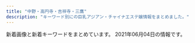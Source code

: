 ```yaml
---
title: "中野・高円寺・吉祥寺・三鷹"
description: "キーワード別にの巨乳アジアン・チャイナエステ嬢情報をまとめました。"
---
```


新着画像と新着キーワードをまとめています。
2021年06月04日の情報です。

<DmmAffiliateIns />
<KeywordTable
  shops={
    [
    {
        "url": "http://jewelry-hak.xyz/",
        "station": "JR\u9ad8\u5186\u5bfa\u99c5\u5317\u53e3",
        "keywords": {},
        "img_links": [
            "http://jewelry-hak.xyz/_src/38511787/cam3.jpg",
            "http://jewelry-hak.xyz/_src/38511774/2.jpg",
            "http://jewelry-hak.xyz/_src/50627327/wechatimg590.jpg",
            "http://jewelry-hak.xyz/_src/53696933/wechatimg169_20210226172333400.jpg",
            "http://jewelry-hak.xyz/_src/55549005/wechatimg731.jpg",
            "http://jewelry-hak.xyz/_src/38511786/cam2.jpg",
            "http://jewelry-hak.xyz/_src/38511793/navinavi_02.png",
            "http://jewelry-hak.xyz/_src/53696926/wechatimg166.jpg",
            "http://jewelry-hak.xyz/_src/38511791/navinavi_01.png",
            "http://jewelry-hak.xyz/_src/38511754/wechatimg47_20210118145652388.jpg",
            "http://jewelry-hak.xyz/_src/50627205/wechatimg691.jpg",
            "http://jewelry-hak.xyz/_src/38511719/wechatimg570.jpg",
            "http://jewelry-hak.xyz/_src/38511760/wechatimg30.jpg",
            "http://jewelry-hak.xyz/_src/53696935/wechatimg166.jpg",
            "http://jewelry-hak.xyz/_src/50627325/wechatimg691.jpg",
            "http://jewelry-hak.xyz/_src/38511753/wechatimg47_20210118145652388.jpg",
            "http://jewelry-hak.xyz/_src/38511785/cam2.jpg",
            "http://jewelry-hak.xyz/_src/53696931/wechatimg169_20210226172333400.jpg",
            "http://jewelry-hak.xyz/_src/38511788/cam3.jpg",
            "http://jewelry-hak.xyz/_src/50627326/wechatimg590.jpg",
            "http://jewelry-hak.xyz/_src/49642825/mmexport1604298600845.jpg",
            "http://jewelry-hak.xyz/_src/38511790/cam4.jpg",
            "http://jewelry-hak.xyz/_src/38511752/wechatimg47_20210118145652388.jpg",
            "http://jewelry-hak.xyz/_src/55549004/wechatimg732.jpg",
            "http://jewelry-hak.xyz/_src/50627215/wechatimg914.jpg",
            "http://jewelry-hak.xyz/_src/49611181/wechatimg48_20210118145652340.jpg",
            "http://jewelry-hak.xyz/_src/38511781/img20200108162027140241.png",
            "http://jewelry-hak.xyz/_src/50627323/wechatimg691.jpg",
            "http://jewelry-hak.xyz/_src/50627324/wechatimg691.jpg",
            "http://jewelry-hak.xyz/_src/39952823/line.png",
            "http://jewelry-hak.xyz/_src/55549002/wechatimg732.jpg",
            "http://jewelry-hak.xyz/_src/38511717/wechatimg568.jpg",
            "http://jewelry-hak.xyz/_src/38511723/wechatimg569_20201101131633190.jpg",
            "http://jewelry-hak.xyz/_src/49618155/slider2.jpg",
            "http://jewelry-hak.xyz/_src/49611183/wechatimg48_20210118145652340.jpg",
            "http://jewelry-hak.xyz/_src/38511775/3.jpg",
            "http://jewelry-hak.xyz/_src/53696927/wechatimg169_20210226172333400.jpg",
            "http://jewelry-hak.xyz/_src/38511779/line.png",
            "http://jewelry-hak.xyz/_src/50627206/wechatimg691.jpg",
            "http://jewelry-hak.xyz/_src/55548987/wechatimg731.jpg",
            "http://jewelry-hak.xyz/_src/55548988/wechatimg731.jpg",
            "http://jewelry-hak.xyz/_src/49618165/slider1.jpg",
            "http://jewelry-hak.xyz/_src/38511789/cam4.jpg",
            "http://jewelry-hak.xyz/_src/55549007/wechatimg731.jpg",
            "http://jewelry-hak.xyz/_src/53696950/line.png",
            "http://jewelry-hak.xyz/_src/38511776/4.jpg",
            "http://jewelry-hak.xyz/_src/38511751/wechatimg561.jpg",
            "http://jewelry-hak.xyz/_src/38511750/wechatimg561.jpg",
            "http://jewelry-hak.xyz/_src/38511749/wechatimg561.jpg",
            "http://jewelry-hak.xyz/_src/55549006/wechatimg731.jpg",
            "http://jewelry-hak.xyz/_src/55549003/wechatimg732.jpg",
            "http://jewelry-hak.xyz/_src/50627328/wechatimg590.jpg",
            "http://jewelry-hak.xyz/_src/53696936/wechatimg166.jpg",
            "http://jewelry-hak.xyz/_src/50627214/wechatimg914.jpg",
            "http://jewelry-hak.xyz/_src/38511746/wechatimg30.jpg",
            "http://jewelry-hak.xyz/_src/53696932/wechatimg169_20210226172333400.jpg",
            "http://jewelry-hak.xyz/_src/38511721/wechatimg571.jpg",
            "http://jewelry-hak.xyz/_src/38513880/cam.jpg",
            "http://jewelry-hak.xyz/_src/49611182/wechatimg48_20210118145652340.jpg",
            "http://jewelry-hak.xyz/_src/50627213/wechatimg914.jpg",
            "http://jewelry-hak.xyz/_src/38513882/cam.jpg",
            "http://jewelry-hak.xyz/_src/53696934/wechatimg166.jpg",
            "http://jewelry-hak.xyz/_src/38625720/wechatimg541.jpg"
        ],
        "name": "\u30a2\u30ef\u30a2\u30ef\u30d5\u30a7\u30a2\u30ea\u30fc"
    },
    {
        "station": "\u4e2d\u91ce\u5742\u4e0a\u99c5A1\u53e3",
        "name": "\u6c34\u4e2d\u82b1",
        "keywords": {
            "85": 2,
            "88": 6,
            "89": 6
        },
        "img_links": [
            "http://suityuka.info/img/yuri1.jpg",
            "http://suityuka.info/images/m02.jpg",
            "http://suityuka.info/i/gals/miho1.jpg",
            "http://suityuka.info/i/images/yuri1.jpg",
            "http://suityuka.info/images/m03.jpg",
            "http://www.suityuka.info/images/m04.jpg",
            "http://suityuka.info/i/gals/yuri1.jpg",
            "http://suityuka.info/img/miki1.jpg",
            "http://www.suityuka.info/img/yuri1.jpg",
            "http://suityuka.info/img/miho1.jpg",
            "http://www.suityuka.info/img/miki1.jpg",
            "http://www.suityuka.info/images/m02.jpg",
            "http://www.suityuka.info/i/images/yuri1.jpg",
            "http://suityuka.info/i/gals/rumi1.jpg",
            "http://suityuka.info/images/m04.jpg",
            "http://www.suityuka.info/img/miho1.jpg",
            "http://suityuka.info/i/gals/miki1.jpg",
            "http://suityuka.info/img/mihoi1.jpg",
            "http://www.suityuka.info/images/m03.jpg",
            "http://suityuka.info/img/rumi1.jpg"
        ],
        "url": "http://suityuka.info/"
    },
    {
        "keywords": {
            "C": 1
        },
        "station": "JR\u6771\u4e2d\u91ce\u99c5\u897f\u53e3",
        "img_links": [
            "http://relax-free.info/rose/images/bar-greeting.png",
            "http://relax-free.info/rose/images/bar-sejutu.png",
            "http://relax-free.info/rose/images/bill3.jpg",
            "http://relax-free.info/rose/images/s9.jpg",
            "http://relax-free.info/rose/images/bill5.jpg",
            "http://relax-free.info/rose/images/t1.jpg",
            "http://relax-free.info/rose/images/t4.jpg",
            "http://relax-free.info/rose/images/s12.jpg",
            "http://relax-free.info/rose/images/t3.jpg",
            "http://relax-free.info/rose/images/bill2.jpg",
            "http://relax-free.info/rose/images/bill1.jpg",
            "http://relax-free.info/rose/images/t2.jpg",
            "http://relax-free.info/rose/images/bill4.jpg",
            "http://relax-free.info/rose/images/s11.jpg",
            "http://relax-free.info/rose/images/s10.jpg"
        ],
        "url": "http://relax-free.info/rose/",
        "name": "\u30ed\u30fc\u30ba"
    },
    {
        "img_links": [
            "http://www.es-selene.link/staff/ena1.jpg",
            "http://www.es-selene.link/img/banner/rec.jpg",
            "http://www.es-selene.link/img/header/tel.png",
            "http://www.es-selene.link/img/footer/tel.png",
            "http://www.es-selene.link/staff/haru1.jpg",
            "http://www.es-selene.link/img/header/tel_s.png",
            "http://www.es-selene.link/templates_c/e2.jpg",
            "http://www.es-selene.link/templates_c/e3.jpg",
            "http://www.es-selene.link/templates_c/e1.jpg",
            "http://www.es-selene.link/img/icon/close.png",
            "http://www.es-selene.link/img/access/topimage.jpg",
            "http://www.es-selene.link/templates_c/e3s.jpg",
            "http://www.es-selene.link/templates_c/e2s.jpg",
            "http://www.es-selene.link/img/recruit/topimage.jpg",
            "http://www.es-selene.link/templates_c/e1s.jpg",
            "http://www.es-selene.link/staff/yui1.jpg"
        ],
        "station": "JR\u6771\u4e2d\u91ce\u99c5\u6771\u53e3",
        "name": "Selene*\u30bb\u30ec\u30fc\u30cd",
        "keywords": {
            "C": 14,
            "E": 4,
            "88": 3,
            "85": 3,
            "86": 3,
            "D": 4
        },
        "url": "http://www.es-selene.link/"
    },
    {
        "img_links": [
            "http://e-mira.net/_src/18381413/footer_03.png",
            "http://e-mira.net/_src/18381582/profile_05.png",
            "http://e-mira.net/_src/53568982/footer_07.png",
            "http://e-mira.net/_src/18381199/navi_14.png",
            "http://e-mira.net/_src/18381676/navi_14.png",
            "http://e-mira.net/_src/18381063/navi_11.png",
            "http://e-mira.net/_src/53568984/footer_05.png",
            "http://e-mira.net/_src/18381280/navi_12.png",
            "http://e-mira.net/_src/18381357/navi_12.png",
            "http://e-mira.net/_src/18381517/footer_02.png",
            "http://e-mira.net/_src/19217836/navi_13.png",
            "http://e-mira.net/_src/25639970/navi_12.png",
            "http://e-mira.net/_src/18381209/line2.png",
            "http://e-mira.net/_src/25639992/footer_03.png",
            "http://e-mira.net/_src/18381278/navi_11.png",
            "http://e-mira.net/_src/18381619/sign.png",
            "http://e-mira.net/_src/18381321/navi_11.png",
            "http://e-mira.net/_src/18381589/footer_04.png",
            "http://e-mira.net/_src/18381310/footer_05.png",
            "http://e-mira.net/_src/18381069/navi_14.png",
            "http://e-mira.net/_src/18381407/profile_05.png",
            "http://e-mira.net/_src/54747009/wechatimg1144.jpg",
            "http://e-mira.net/_src/18381288/navi_10.png",
            "http://e-mira.net/_src/18381330/navi_10.png",
            "http://e-mira.net/_src/25639996/footer_07.png",
            "http://e-mira.net/_src/18381403/wechatimg50.jpg",
            "http://e-mira.net/_src/19217849/sign.png",
            "http://e-mira.net/_src/18381705/sign.png",
            "http://e-mira.net/_src/18381266/footer_03.png",
            "http://e-mira.net/_src/25639995/footer_06.png",
            "http://e-mira.net/_src/18381225/footer_03.png",
            "http://e-mira.net/_src/18381185/footer_07.png",
            "http://e-mira.net/_src/18381654/sign.png",
            "http://e-mira.net/_src/18381103/navi_11.png",
            "http://e-mira.net/_src/19217852/footer_07.png",
            "http://e-mira.net/_src/18381409/sign.png",
            "http://e-mira.net/_src/25639975/navi_14.png",
            "http://e-mira.net/_src/53568983/footer_06.png",
            "http://e-mira.net/_src/19217857/footer_02.png",
            "http://e-mira.net/_src/18381109/navi_14.png",
            "http://e-mira.net/_src/18381468/navi_15.png",
            "http://e-mira.net/_src/18381466/navi_14.png",
            "http://e-mira.net/_src/18381692/footer_02.png",
            "http://e-mira.net/_src/18381193/navi_11.png",
            "http://e-mira.net/_src/18381285/navi_14.png",
            "http://e-mira.net/_src/18381132/sign.png",
            "http://e-mira.net/_src/18381623/footer_03.png",
            "http://e-mira.net/_src/18381659/footer_04.png",
            "http://e-mira.net/_src/18381106/navi_12.png",
            "http://e-mira.net/_src/18381495/navi_11.png",
            "http://e-mira.net/_src/18381622/footer_02.png",
            "http://e-mira.net/_src/18381522/footer_07.png",
            "http://e-mira.net/_src/18381566/navi_11.png",
            "http://e-mira.net/_src/53568977/profile_05.png",
            "http://e-mira.net/_src/39651631/wechatimg50.jpg",
            "http://e-mira.net/_src/18381419/sign.png",
            "http://e-mira.net/_src/44386546/smartselect_20190726-192136_wechat.jpg",
            "http://e-mira.net/_src/18381194/navi_11.png",
            "http://e-mira.net/_src/18381241/navi_13.png",
            "http://e-mira.net/_src/18381347/footer_07.png",
            "http://e-mira.net/_src/18381489/sign.png",
            "http://e-mira.net/_src/18381373/sign.png",
            "http://e-mira.net/_src/53568986/footer_03.png",
            "http://e-mira.net/_src/18381636/navi_11.png",
            "http://e-mira.net/_src/18381339/sign.png",
            "http://e-mira.net/_src/49954707/wechatimg150.jpg",
            "http://e-mira.net/_src/18381613/wechatimg412_20210512175955671.jpg",
            "http://e-mira.net/_src/25639987/sign.png",
            "http://e-mira.net/_src/18381588/footer_03.png",
            "http://e-mira.net/_src/18381364/navi_15.png",
            "http://e-mira.net/_src/18381326/navi_14.png",
            "http://e-mira.net/_src/18381279/navi_11.png",
            "http://e-mira.net/_src/19217833/navi_14.png",
            "http://e-mira.net/_src/18381289/navi_10.png",
            "http://e-mira.net/_src/18381444/sign.png",
            "http://e-mira.net/_src/25639979/navi_10.png",
            "http://e-mira.net/_src/18381567/navi_12.png",
            "http://e-mira.net/_src/18381487/footer_07.png",
            "http://e-mira.net/_src/18381643/navi_15.png",
            "http://e-mira.net/_src/18381677/navi_14.png",
            "http://e-mira.net/_src/18381723/ac3.png",
            "http://e-mira.net/_src/25639993/footer_04.png",
            "http://e-mira.net/_src/18381609/navi_15.png",
            "http://e-mira.net/_src/56132907/wechatimg208.jpg",
            "http://e-mira.net/_src/19217855/footer_04.png",
            "http://e-mira.net/_src/18381113/navi_10.png",
            "http://e-mira.net/_src/18381092/footer_05.png",
            "http://e-mira.net/_src/18381398/navi_15.png",
            "http://e-mira.net/_src/18381094/footer_07.png",
            "http://e-mira.net/_src/25639998/sign.png",
            "http://e-mira.net/_src/18381064/navi_11.png",
            "http://e-mira.net/_src/18381245/navi_15.png",
            "http://e-mira.net/_src/25639978/navi_10.png",
            "http://e-mira.net/_src/18381384/sign.png",
            "http://e-mira.net/_src/18381119/line2.png",
            "http://e-mira.net/_src/18381089/footer_02.png",
            "http://e-mira.net/_src/18381362/navi_14.png",
            "http://e-mira.net/_src/18381378/footer_03.png",
            "http://e-mira.net/_src/18381356/navi_11.png",
            "http://e-mira.net/_src/18381153/navi_13.png",
            "http://e-mira.net/_src/18381374/sign.png",
            "http://e-mira.net/_src/19173124/wechatimg705.jpg",
            "http://e-mira.net/_src/25639974/navi_14.png",
            "http://e-mira.net/_src/53568969/navi_11.png",
            "http://e-mira.net/_src/18381187/sign.png",
            "http://e-mira.net/_src/53568979/sign.png",
            "http://e-mira.net/_src/18381674/navi_13.png",
            "http://e-mira.net/_src/18381646/navi_10.png",
            "http://e-mira.net/_src/18381265/footer_02.png",
            "http://e-mira.net/_src/18381583/sign.png",
            "http://e-mira.net/_src/18381393/navi_12.png",
            "http://e-mira.net/_src/18381471/navi_10.png",
            "http://e-mira.net/_src/18381247/navi_10.png",
            "http://e-mira.net/_src/19217847/profile_05.png",
            "http://e-mira.net/_src/18381608/navi_15.png",
            "http://e-mira.net/_src/18381227/footer_05.png",
            "http://e-mira.net/_src/18381485/footer_05.png",
            "http://e-mira.net/_src/18381325/navi_13.png",
            "http://e-mira.net/_src/18381570/navi_13.png",
            "http://e-mira.net/_src/18381091/footer_04.png",
            "http://e-mira.net/_src/18381248/navi_10.png",
            "http://e-mira.net/_src/18381788/wechatimg329.jpg",
            "http://e-mira.net/_src/18381442/profile_05.png",
            "http://e-mira.net/_src/18381602/navi_12.png",
            "http://e-mira.net/_src/53569010/wechatimg156_20201124112344134.jpg",
            "http://e-mira.net/_src/18381344/footer_04.png",
            "http://e-mira.net/_src/18381395/navi_13.png",
            "http://e-mira.net/_src/18381197/navi_13.png",
            "http://e-mira.net/_src/18381478/sign.png",
            "http://e-mira.net/_src/18381687/profile_05.png",
            "http://e-mira.net/_src/21452507/wechatimg232.jpg",
            "http://e-mira.net/_src/18381627/footer_07.png",
            "http://e-mira.net/_src/18381272/sign.png",
            "http://e-mira.net/_src/18381156/navi_15.png",
            "http://e-mira.net/_src/23056975/unnamed_%281%29.jpg",
            "http://e-mira.net/_src/18381783/wechatimg232.jpg",
            "http://e-mira.net/_src/56132865/wechatimg1143.jpg",
            "http://e-mira.net/_src/18381696/footer_06.png",
            "http://e-mira.net/_src/18381355/navi_11.png",
            "http://e-mira.net/_src/18381397/navi_14.png",
            "http://e-mira.net/_src/25639988/sign.png",
            "http://e-mira.net/_src/18381610/navi_10.png",
            "http://e-mira.net/_src/18381359/navi_13.png",
            "http://e-mira.net/_src/18381320/navi_11.png",
            "http://e-mira.net/_src/19217853/footer_06.png",
            "http://e-mira.net/_src/18381454/sign.png",
            "http://e-mira.net/_src/18381139/footer_06.png",
            "http://e-mira.net/_src/53568962/navi_15.png",
            "http://e-mira.net/_src/18381090/footer_03.png",
            "http://e-mira.net/_src/18381396/navi_14.png",
            "http://e-mira.net/_src/18381152/navi_13.png",
            "http://e-mira.net/_src/18381158/navi_10.png",
            "http://e-mira.net/_src/18381177/sign.png",
            "http://e-mira.net/_src/18381096/sign.png",
            "http://e-mira.net/_src/19217856/footer_03.png",
            "http://e-mira.net/_src/18381693/footer_03.png",
            "http://e-mira.net/_src/18381309/footer_04.png",
            "http://e-mira.net/_src/18381429/navi_13.png",
            "http://e-mira.net/_src/53568989/sign.png",
            "http://e-mira.net/_src/18381711/img20190616221341454274.jpg",
            "http://e-mira.net/_src/53568967/navi_12.png",
            "http://e-mira.net/_src/18381638/navi_12.png",
            "http://e-mira.net/_src/18381207/line2.png",
            "http://e-mira.net/_src/18381337/profile_05.png",
            "http://e-mira.net/_src/18381377/footer_02.png",
            "http://e-mira.net/_src/18381465/navi_13.png",
            "http://e-mira.net/_src/18381500/navi_13.png",
            "http://e-mira.net/_src/53568963/navi_14.png",
            "http://e-mira.net/_src/25639971/navi_12.png",
            "http://e-mira.net/_src/18381670/navi_11.png",
            "http://e-mira.net/_src/18381284/navi_14.png",
            "http://e-mira.net/_src/53568948/wechatimg1020.jpg",
            "http://e-mira.net/_src/18381237/navi_11.png",
            "http://e-mira.net/_src/18381673/navi_12.png",
            "http://e-mira.net/_src/18381292/line2.png",
            "http://e-mira.net/_src/18381200/navi_14.png",
            "http://e-mira.net/_src/18381587/footer_02.png",
            "http://e-mira.net/_src/18381637/navi_12.png",
            "http://e-mira.net/_src/18381569/navi_13.png",
            "http://e-mira.net/_src/25639981/wechatimg156_20201124112344134.jpg",
            "http://e-mira.net/_src/18381151/navi_12.png",
            "http://e-mira.net/_src/18381499/navi_13.png",
            "http://e-mira.net/_src/18381706/backback_03.png",
            "http://e-mira.net/_src/18381368/smartselect_20190726-192136_wechat.jpg",
            "http://e-mira.net/_src/18381425/navi_11.png",
            "http://e-mira.net/_src/18381365/navi_10.png",
            "http://e-mira.net/_src/18381699/sign.png",
            "http://e-mira.net/_src/18381112/navi_15.png",
            "http://e-mira.net/_src/18381448/footer_03.png",
            "http://e-mira.net/_src/19217837/navi_12.png",
            "http://e-mira.net/_src/18381590/footer_05.png",
            "http://e-mira.net/_src/18381201/navi_15.png",
            "http://e-mira.net/_src/18381639/navi_13.png",
            "http://e-mira.net/_src/18381679/navi_15.png",
            "http://e-mira.net/_src/18381345/footer_05.png",
            "http://e-mira.net/_src/18381658/footer_03.png",
            "http://e-mira.net/_src/18381307/footer_02.png",
            "http://e-mira.net/_src/18381584/sign.png",
            "http://e-mira.net/_src/18381240/navi_12.png",
            "http://e-mira.net/_src/31433038/wechatimg98.jpg",
            "http://e-mira.net/_src/18381182/footer_04.png",
            "http://e-mira.net/_src/18381149/navi_11.png",
            "http://e-mira.net/_src/18381434/navi_15.png",
            "http://e-mira.net/_src/18381382/footer_07.png",
            "http://e-mira.net/_src/18381460/navi_11.png",
            "http://e-mira.net/_src/25639991/footer_02.png",
            "http://e-mira.net/_src/18381140/footer_07.png",
            "http://e-mira.net/_src/18381512/profile_05.png",
            "http://e-mira.net/_src/25639969/navi_11.png",
            "http://e-mira.net/_src/25639968/navi_11.png",
            "http://e-mira.net/_src/18381331/navi_10.png",
            "http://e-mira.net/_src/18381519/footer_04.png",
            "http://e-mira.net/_src/53569008/wechatimg152.jpg",
            "http://e-mira.net/_src/18381238/navi_11.png",
            "http://e-mira.net/_src/18381603/navi_12.png",
            "http://e-mira.net/_src/18381640/navi_13.png",
            "http://e-mira.net/_src/18381721/ac2.png",
            "http://e-mira.net/_src/18381077/line.png",
            "http://e-mira.net/_src/18381281/navi_12.png",
            "http://e-mira.net/_src/18381333/unnamed_20180612172938653.jpg",
            "http://e-mira.net/_src/18381243/navi_14.png",
            "http://e-mira.net/_src/53569040/wechatimg232.jpg",
            "http://e-mira.net/_src/18381574/navi_15.png",
            "http://e-mira.net/_src/18381329/navi_15.png",
            "http://e-mira.net/_src/32345527/smartselect_20190726-192136_wechat.jpg",
            "http://e-mira.net/_src/18381366/navi_10.png",
            "http://e-mira.net/_src/18381626/footer_06.png",
            "http://e-mira.net/_src/18381675/navi_13.png",
            "http://e-mira.net/_src/18381629/sign.png",
            "http://e-mira.net/_src/18381601/navi_11.png",
            "http://e-mira.net/_src/18381246/navi_15.png",
            "http://e-mira.net/_src/19217854/footer_05.png",
            "http://e-mira.net/_src/18381719/ac1.png",
            "http://e-mira.net/_src/18381625/footer_05.png",
            "http://e-mira.net/_src/18381688/sign.png",
            "http://e-mira.net/_src/18381672/navi_12.png",
            "http://e-mira.net/_src/18381482/footer_02.png",
            "http://e-mira.net/_src/18381203/navi_10.png",
            "http://e-mira.net/_src/53568965/navi_13.png",
            "http://e-mira.net/_src/18381611/navi_10.png",
            "http://e-mira.net/_src/25639986/profile_05.png",
            "http://e-mira.net/_src/18381392/navi_12.png",
            "http://e-mira.net/_src/18381617/profile_05.png",
            "http://e-mira.net/_src/18381322/navi_12.png",
            "http://e-mira.net/_src/18381449/footer_04.png",
            "http://e-mira.net/_src/53569034/wechatimg50.jpg",
            "http://e-mira.net/_src/18381514/sign.png",
            "http://e-mira.net/_src/18381635/navi_11.png",
            "http://e-mira.net/_src/19217814/wechatimg230.jpg",
            "http://e-mira.net/_src/18381576/navi_10.png",
            "http://e-mira.net/_src/18381070/navi_14.png",
            "http://e-mira.net/_src/18381107/navi_13.png",
            "http://e-mira.net/_src/18381323/navi_12.png",
            "http://e-mira.net/_src/18381360/navi_13.png",
            "http://e-mira.net/_src/18381400/navi_10.png",
            "http://e-mira.net/_src/18381740/wechatimg16.jpg",
            "http://e-mira.net/_src/18381262/sign.png",
            "http://e-mira.net/_src/19217830/navi_10.png",
            "http://e-mira.net/_src/53568959/navi_10.png",
            "http://e-mira.net/_src/18381652/profile_05.png",
            "http://e-mira.net/_src/18381432/navi_14.png",
            "http://e-mira.net/_src/18381075/line.png",
            "http://e-mira.net/_src/18381117/line2.png",
            "http://e-mira.net/_src/18381071/navi_15.png",
            "http://e-mira.net/_src/21452882/wechatimg108.jpg",
            "http://e-mira.net/_src/18381417/footer_07.png",
            "http://e-mira.net/_src/19217829/navi_10.png",
            "http://e-mira.net/_src/50327149/wechatimg156_20201124112344134.jpg",
            "http://e-mira.net/_src/18381065/navi_12.png",
            "http://e-mira.net/_src/18381477/profile_05.png",
            "http://e-mira.net/_src/18381086/2ngh288160_5j9_anv8160kns5d6024f.jpg",
            "http://e-mira.net/_src/18381591/footer_06.png",
            "http://e-mira.net/_src/53568978/sign.png",
            "http://e-mira.net/_src/18381618/sign.png",
            "http://e-mira.net/_src/18381697/footer_07.png",
            "http://e-mira.net/_src/19217834/navi_14.png",
            "http://e-mira.net/_src/18381078/notice.png",
            "http://e-mira.net/_src/18381452/footer_07.png",
            "http://e-mira.net/_src/19217832/navi_15.png",
            "http://e-mira.net/_src/19217839/navi_11.png",
            "http://e-mira.net/_src/53568961/navi_15.png",
            "http://e-mira.net/_src/18381242/navi_13.png",
            "http://e-mira.net/_src/18381678/navi_15.png",
            "http://e-mira.net/_src/18381250/line2.png",
            "http://e-mira.net/_src/18381664/sign.png",
            "http://e-mira.net/_src/18381361/navi_14.png",
            "http://e-mira.net/_src/18381642/navi_14.png",
            "http://e-mira.net/_src/18381483/footer_03.png",
            "http://e-mira.net/_src/18381308/footer_03.png",
            "http://e-mira.net/_src/18381680/navi_10.png",
            "http://e-mira.net/_src/18381497/navi_12.png",
            "http://e-mira.net/_src/18381282/navi_13.png",
            "http://e-mira.net/_src/18381202/navi_15.png",
            "http://e-mira.net/_src/18381484/footer_04.png",
            "http://e-mira.net/_src/25639973/navi_13.png",
            "http://e-mira.net/_src/18381501/navi_14.png",
            "http://e-mira.net/_src/53568985/footer_04.png",
            "http://e-mira.net/_src/18381304/sign.png",
            "http://e-mira.net/_src/18381108/navi_13.png",
            "http://e-mira.net/_src/18381479/sign.png",
            "http://e-mira.net/_src/18381518/footer_03.png",
            "http://e-mira.net/_src/18381498/navi_12.png",
            "http://e-mira.net/_src/18381068/navi_13.png",
            "http://e-mira.net/_src/18381181/footer_03.png",
            "http://e-mira.net/_src/18381689/sign.png",
            "http://e-mira.net/_src/19217831/navi_15.png",
            "http://e-mira.net/_src/18381159/navi_10.png",
            "http://e-mira.net/_src/18381342/footer_02.png",
            "http://e-mira.net/_src/53568964/navi_14.png",
            "http://e-mira.net/_src/18381463/navi_12.png",
            "http://e-mira.net/_src/18381346/footer_06.png",
            "http://e-mira.net/_src/19217842/wechatimg208.jpg",
            "http://e-mira.net/_src/18381324/navi_13.png",
            "http://e-mira.net/_src/18381110/navi_14.png",
            "http://e-mira.net/_src/18381338/sign.png",
            "http://e-mira.net/_src/18381461/navi_11.png",
            "http://e-mira.net/_src/18381450/footer_05.png",
            "http://e-mira.net/_src/18381416/footer_06.png",
            "http://e-mira.net/_src/18381327/navi_14.png",
            "http://e-mira.net/_src/18381505/navi_10.png",
            "http://e-mira.net/_src/18381436/navi_10.png",
            "http://e-mira.net/_src/53568966/navi_13.png",
            "http://e-mira.net/_src/18381451/footer_06.png",
            "http://e-mira.net/_src/18381433/navi_15.png",
            "http://e-mira.net/_src/18381657/footer_02.png",
            "http://e-mira.net/_src/18381228/footer_06.png",
            "http://e-mira.net/_src/18381226/footer_04.png",
            "http://e-mira.net/_src/18381239/navi_12.png",
            "http://e-mira.net/_src/18381607/navi_14.png",
            "http://e-mira.net/_src/18381624/footer_04.png",
            "http://e-mira.net/_src/18381645/navi_10.png",
            "http://e-mira.net/_src/18381093/footer_06.png",
            "http://e-mira.net/_src/54747010/wechatimg1143.jpg",
            "http://e-mira.net/_src/18381184/footer_06.png",
            "http://e-mira.net/_src/56132861/wechatimg1020.jpg",
            "http://e-mira.net/_src/18381592/footer_07.png",
            "http://e-mira.net/_src/18381695/footer_05.png",
            "http://e-mira.net/_src/18381470/navi_10.png",
            "http://e-mira.net/_src/18381224/footer_02.png",
            "http://e-mira.net/_src/18381328/navi_15.png",
            "http://e-mira.net/_src/18381137/footer_04.png",
            "http://e-mira.net/_src/18381391/navi_11.png",
            "http://e-mira.net/_src/18381162/line2.png",
            "http://e-mira.net/_src/18381073/navi_10.png",
            "http://e-mira.net/_src/18381221/sign.png",
            "http://e-mira.net/_src/18381431/navi_14.png",
            "http://e-mira.net/_src/18381204/navi_10.png",
            "http://e-mira.net/_src/18381573/navi_15.png",
            "http://e-mira.net/_src/18381641/navi_14.png",
            "http://e-mira.net/_src/18381462/navi_12.png",
            "http://e-mira.net/_src/44478269/wechatimg152.jpg",
            "http://e-mira.net/_src/18381349/sign.png",
            "http://e-mira.net/_src/18381572/navi_14.png",
            "http://e-mira.net/_src/54747000/wechatimg208.jpg",
            "http://e-mira.net/_src/18381600/navi_11.png",
            "http://e-mira.net/_src/18381496/navi_11.png",
            "http://e-mira.net/_src/18381506/navi_10.png",
            "http://e-mira.net/_src/18381502/navi_14.png",
            "http://e-mira.net/_src/56132863/wechatimg412.jpg",
            "http://e-mira.net/_src/18381380/footer_05.png",
            "http://e-mira.net/_src/53568972/wechatimg1020.jpg",
            "http://e-mira.net/_src/18381283/navi_13.png",
            "http://e-mira.net/_src/18381135/footer_02.png",
            "http://e-mira.net/_src/18381694/footer_04.png",
            "http://e-mira.net/_src/18381486/footer_06.png",
            "http://e-mira.net/_src/18381660/footer_05.png",
            "http://e-mira.net/_src/18381270/footer_07.png",
            "http://e-mira.net/_src/18381067/navi_13.png",
            "http://e-mira.net/_src/53568970/navi_11.png",
            "http://e-mira.net/_src/18381372/profile_05.png",
            "http://e-mira.net/_src/18381138/footer_05.png",
            "http://e-mira.net/_src/53568960/navi_10.png",
            "http://e-mira.net/_src/32450222/unnamed_20180612172938653.jpg",
            "http://e-mira.net/_src/18381114/navi_10.png",
            "http://e-mira.net/_src/18381414/footer_04.png",
            "http://e-mira.net/_src/53569041/wechatimg1144.jpg",
            "http://e-mira.net/_src/18381358/navi_12.png",
            "http://e-mira.net/_src/19217848/sign.png",
            "http://e-mira.net/_src/18381312/footer_07.png",
            "http://e-mira.net/_src/18381154/navi_14.png",
            "http://e-mira.net/_src/18381390/navi_11.png",
            "http://e-mira.net/_src/44386538/wechatimg70_20200612110516119.jpg",
            "http://e-mira.net/_src/18381412/footer_02.png",
            "http://e-mira.net/_src/25639977/navi_15.png",
            "http://e-mira.net/_src/18381105/navi_12.png",
            "http://e-mira.net/_src/25639976/navi_15.png",
            "http://e-mira.net/_src/18381401/navi_10.png",
            "http://e-mira.net/_src/18381381/footer_06.png",
            "http://e-mira.net/_src/18381430/navi_13.png",
            "http://e-mira.net/_src/18381286/navi_15.png",
            "http://e-mira.net/_src/18381568/navi_12.png",
            "http://e-mira.net/_src/18381594/sign.png",
            "http://e-mira.net/_src/18381415/footer_05.png",
            "http://e-mira.net/_src/18381311/footer_06.png",
            "http://e-mira.net/_src/53568968/navi_12.png",
            "http://e-mira.net/_src/18381513/sign.png",
            "http://e-mira.net/_src/18381195/navi_12.png",
            "http://e-mira.net/_src/18381379/footer_04.png",
            "http://e-mira.net/_src/18381231/sign.png",
            "http://e-mira.net/_src/18381314/sign.png",
            "http://e-mira.net/_src/18381524/sign.png",
            "http://e-mira.net/_src/18381428/navi_12.png",
            "http://e-mira.net/_src/18381467/navi_14.png",
            "http://e-mira.net/_src/19217835/navi_13.png",
            "http://e-mira.net/_src/18381473/wechatimg1144.jpg",
            "http://e-mira.net/_src/19217840/navi_11.png",
            "http://e-mira.net/_src/18381111/navi_15.png",
            "http://e-mira.net/_src/18381469/navi_15.png",
            "http://e-mira.net/_src/18381648/wechatimg329.jpg",
            "http://e-mira.net/_src/19217859/sign.png",
            "http://e-mira.net/_src/18381661/footer_06.png",
            "http://e-mira.net/_src/18381183/footer_05.png",
            "http://e-mira.net/_src/18381604/navi_13.png",
            "http://e-mira.net/_src/18381521/footer_06.png",
            "http://e-mira.net/_src/18381268/footer_05.png",
            "http://e-mira.net/_src/18381155/navi_14.png",
            "http://e-mira.net/_src/18381072/navi_15.png",
            "http://e-mira.net/_src/18381671/navi_11.png",
            "http://e-mira.net/_src/18381066/navi_12.png",
            "http://e-mira.net/_src/18381605/navi_13.png",
            "http://e-mira.net/_src/18381435/navi_10.png",
            "http://e-mira.net/_src/18381426/navi_11.png",
            "http://e-mira.net/_src/18381399/navi_15.png",
            "http://e-mira.net/_src/18381575/navi_10.png",
            "http://e-mira.net/_src/18381443/sign.png",
            "http://e-mira.net/_src/18381662/footer_07.png",
            "http://e-mira.net/_src/18381157/navi_15.png",
            "http://e-mira.net/_src/18381508/wechatimg1143.jpg",
            "http://e-mira.net/_src/18381571/navi_14.png",
            "http://e-mira.net/_src/18381394/navi_13.png",
            "http://e-mira.net/_src/18381464/navi_13.png",
            "http://e-mira.net/_src/18381408/sign.png",
            "http://e-mira.net/_src/18381683/wechatimg233.jpg",
            "http://e-mira.net/_src/18381148/navi_11.png",
            "http://e-mira.net/_src/25639994/footer_05.png",
            "http://e-mira.net/_src/18381578/wechatimg108.jpg",
            "http://e-mira.net/_src/18381504/navi_15.png",
            "http://e-mira.net/_src/53568987/footer_02.png",
            "http://e-mira.net/_src/18381150/navi_12.png",
            "http://e-mira.net/_src/18381229/footer_07.png",
            "http://e-mira.net/_src/18381136/footer_03.png",
            "http://e-mira.net/_src/18381447/footer_02.png",
            "http://e-mira.net/_src/18381180/footer_02.png",
            "http://e-mira.net/_src/18381142/sign.png",
            "http://e-mira.net/_src/25639972/navi_13.png",
            "http://e-mira.net/_src/18381267/footer_04.png",
            "http://e-mira.net/_src/18381565/navi_11.png",
            "http://e-mira.net/_src/18381520/footer_05.png",
            "http://e-mira.net/_src/18381438/wechatimg152.jpg",
            "http://e-mira.net/_src/18381503/navi_15.png",
            "http://e-mira.net/_src/18381681/navi_10.png",
            "http://e-mira.net/_src/18381363/navi_15.png",
            "http://e-mira.net/_src/18381606/navi_14.png",
            "http://e-mira.net/_src/18381725/ac4.png",
            "http://e-mira.net/_src/18381644/navi_15.png",
            "http://e-mira.net/_src/18381653/sign.png",
            "http://e-mira.net/_src/18381427/navi_12.png",
            "http://e-mira.net/_src/18381708/qr.png",
            "http://e-mira.net/_src/19217838/navi_12.png",
            "http://e-mira.net/_src/18381196/navi_12.png",
            "http://e-mira.net/_src/18381343/footer_03.png",
            "http://e-mira.net/_src/18381269/footer_06.png"
        ],
        "url": "http://e-mira.net/",
        "station": "JR\u9ad8\u5186\u5bfa\u99c5\u5317\u53e3",
        "name": "\u30d4\u30e5\u30a2\u30cf\u30fc\u30c8",
        "keywords": {}
    },
    {
        "url": "http://kokoro.tyo.cm/",
        "name": "kokoro",
        "img_links": [],
        "keywords": {},
        "station": "JR\u837b\u7aaa\u99c5\u5357\u53e3"
    },
    {
        "img_links": [
            "https://cc-relax.com/wp-content/uploads/2019/12/21iouhjgvcute.jpg",
            "https://cc-relax.com/wp-content/themes/este/img/call.png",
            "https://cc-relax.com/wp-content/themes/este/img/top-img03.png",
            "https://cc-relax.com/wp-content/themes/este/img/3.jpg",
            "https://cc-relax.com/wp-content/themes/este/img/top-img01b.png",
            "https://cc-relax.com/wp-content/uploads/2018/12/3122311221cute.jpg",
            "https://cc-relax.com/wp-content/themes/este/img/tel_footer.png",
            "https://cc-relax.com/wp-content/themes/este/img/1.jpg",
            "https://cc-relax.com/wp-content/themes/este/img/top-img02g.png",
            "https://cc-relax.com/wp-content/uploads/2019/12/21yucute.jpg",
            "https://cc-relax.com/wp-content/themes/este/img/2.jpg",
            "https://cc-relax.com/wp-content/themes/este/img/top-img04.png",
            "https://cc-relax.com/wp-content/uploads/2019/12/2i1ouyghcute.jpg",
            "https://cc-relax.com/wp-content/themes/este/img/top-img01.png",
            "https://cc-relax.com/wp-content/themes/este/img/4.jpg",
            "https://cc-relax.com/wp-content/themes/este/img/top-img01a.png",
            "https://cc-relax.com/wp-content/themes/este/img/tel_header.png"
        ],
        "name": "CUTE",
        "keywords": {
            "D": 8,
            "E": 7
        },
        "url": "https://cc-relax.com/",
        "station": "\u65b9\u5357\u753a\u99c52\u756a\u51fa\u53e3"
    },
    {
        "keywords": {
            "87": 1,
            "86": 3,
            "C": 18,
            "D": 4,
            "85": 1,
            "84": 1
        },
        "name": "SPA ONLY ONE",
        "url": "http://spa-only-one.jpn.mn/",
        "img_links": [
            "http://spa-only-one.jpn.mn/photos/sites/15/2018/05/2018050703260387.jpg",
            "http://spa-only-one.jpn.mn/photos/sites/15/2020/06/2020062320024668.jpg",
            "http://spa-only-one.jpn.mn/images/mobile.jpg",
            "http://spa-only-one.jpn.mn/images/news.jpg",
            "http://spa-only-one.jpn.mn/images/s_staff.png",
            "http://spa-only-one.jpn.mn/photos/sites/15/2018/05/2018052706495271.jpg",
            "http://spa-only-one.jpn.mn/photos/sites/15/2017/11/2017111706403963.jpg",
            "http://spa-only-one.jpn.mn/photos/sites/15/2018/05/2018052706482112.jpg",
            "http://spa-only-one.jpn.mn/images/s6.jpg",
            "http://spa-only-one.jpn.mn/images/girl-z2.jpg",
            "http://spa-only-one.jpn.mn/images/girl-z1.jpg",
            "http://spa-only-one.jpn.mn/images/s4.jpg",
            "http://spa-only-one.jpn.mn/images/s2.jpg",
            "http://spa-only-one.jpn.mn/images/s_link.png",
            "http://spa-only-one.jpn.mn/images/pick.jpg",
            "http://spa-only-one.jpn.mn/photos/sites/15/2018/05/2018052706491571.jpg",
            "http://spa-only-one.jpn.mn/photos/sites/15/2018/02/2018020401442712-e1519260883926.jpg",
            "http://spa-only-one.jpn.mn/photos/sites/15/2019/06/2019062511372543-265x400.jpg",
            "http://spa-only-one.jpn.mn/images/s5.jpg",
            "http://spa-only-one.jpn.mn/photos/sites/15/2018/05/2018052706473315.jpg",
            "http://spa-only-one.jpn.mn/photos/sites/15/2018/05/2018052706514671.jpg",
            "http://spa-only-one.jpn.mn/photos/sites/15/2018/05/2018052706463940.jpg",
            "http://spa-only-one.jpn.mn/images/top.png"
        ],
        "station": "JR\u837b\u7aaa\u99c5\u5317\u53e3"
    },
    {
        "name": "\u3086\u3046\u3086\u3046",
        "img_links": [
            "http://yuyu.est-u.com/staff/moe/1.jpg",
            "http://yuyu.est-u.com/images/index_01.jpg",
            "http://yuyu.est-u.com/images/index_02.jpg",
            "http://yuyu.est-u.com/images/s1.jpg",
            "http://yuyu.est-u.com/images/staff_11a.jpg"
        ],
        "keywords": {
            "C": 7
        },
        "station": "\u4e0a\u4e95\u8349\u99c5\u5357\u53e3",
        "url": "http://yuyu.est-u.com/"
    },
    {
        "station": "JR\u4e2d\u91ce\u99c5\u5317\u53e3",
        "keywords": {
            "86": 1,
            "84": 1,
            "C": 7,
            "D": 1,
            "E": 1
        },
        "name": "\u3075\u308f\u3075\u308f",
        "img_links": [
            "http://www.fuwafuwa-massage.work/img/st30.jpg",
            "http://www.fuwafuwa-massage.work/img/botton.jpg",
            "http://www.fuwafuwa-massage.work/img/st29.jpg",
            "http://www.fuwafuwa-massage.work/img/acc4.jpg",
            "http://www.fuwafuwa-massage.work/img/mo.png",
            "http://www.fuwafuwa-massage.work/img/acc1.jpg",
            "http://www.fuwafuwa-massage.work/img/acc3.jpg",
            "http://www.fuwafuwa-massage.work/img/fla.jpg",
            "http://www.fuwafuwa-massage.work/img/acc2.jpg",
            "http://www.fuwafuwa-massage.work/img/head.jpg"
        ],
        "url": "http://www.fuwafuwa-massage.work/"
    },
    {
        "keywords": {
            "86": 1,
            "85": 2,
            "87": 2,
            "88": 2,
            "D": 2
        },
        "url": "http://yumi-haru.work/",
        "name": "\u3086\u307f\u306e\u306f\u308b",
        "station": "JR\u4e2d\u91ce\u99c5\u5357\u53e3",
        "img_links": [
            "http://yumi-haru.work/sp/img/s3.jpg",
            "http://yumi-haru.work/sp/img/time.jpg",
            "http://yumi-haru.work/sp/img/info.jpg",
            "http://yumi-haru.work/img/s8.jpg",
            "http://yumi-haru.work/sp/img/s20.jpg",
            "http://yumi-haru.work/sp/img/s8.jpg",
            "http://yumi-haru.work/sp/img/sta3.jpg",
            "http://yumi-haru.work/sp/img/tel.jpg",
            "http://yumi-haru.work/sp/img/tit.jpg",
            "http://yumi-haru.work/sp/img/add.jpg",
            "http://yumi-haru.work/sp/img/t-a.jpg",
            "http://yumi-haru.work/img/sta3.jpg",
            "http://yumi-haru.work/sp/img/tel2.jpg",
            "http://yumi-haru.work/sp/img/sta20.jpg",
            "http://yumi-haru.work/sp/img/botton.jpg",
            "http://yumi-haru.work/sp/img/pc.jpg",
            "http://yumi-haru.work/sp/img/t-s.jpg",
            "http://yumi-haru.work/sp/img/acc.jpg",
            "http://yumi-haru.work/img/s20.jpg",
            "http://yumi-haru.work/img/s3.jpg",
            "http://yumi-haru.work/img/top2.png",
            "http://yumi-haru.work/img/s2.jpg",
            "http://yumi-haru.work/img/sta20.jpg",
            "http://yumi-haru.work/img/nos.jpg",
            "http://yumi-haru.work/sp/img/pic.jpg",
            "http://yumi-haru.work/img/mo.png",
            "http://yumi-haru.work/sp/img/t-r.jpg",
            "http://yumi-haru.work/img/th.png",
            "http://yumi-haru.work/sp/img/t-o.jpg",
            "http://yumi-haru.work/sp/img/sys.jpg",
            "http://yumi-haru.work/img/bb.png",
            "http://yumi-haru.work/img/acc.jpg",
            "http://yumi-haru.work/sp/img/t-t.jpg",
            "http://yumi-haru.work/sp/img/sta8.jpg",
            "http://yumi-haru.work/img/sta8.jpg"
        ]
    },
    {
        "keywords": {},
        "station": "\u4e0a\u77f3\u795e\u4e95\u99c5\u5357\u53e3",
        "name": "\u30d0\u30ca\u30ca",
        "url": "http://arm-esthe.com/",
        "img_links": [
            "http://arm-esthe.com/images/s_link.png",
            "http://arm-esthe.com/images/s_news.png",
            "http://arm-esthe.com/images/s_staff.png",
            "http://arm-esthe.com/images/staff_bj3.jpg",
            "http://arm-esthe.com/staff/hana/01.jpg",
            "http://arm-esthe.com/staff/haruka/01.jpg",
            "http://arm-esthe.com/images/staff0.jpg",
            "http://arm-esthe.com/images/news_bj3.jpg",
            "http://arm-esthe.com/staff/ann/01.jpg",
            "http://arm-esthe.com/images/top.jpg",
            "http://arm-esthe.com/staff/yuyu/01.jpg",
            "http://arm-esthe.com/staff/mai/01.jpg"
        ]
    },
    {
        "keywords": {
            "E": 4,
            "D": 11
        },
        "img_links": [
            "https://su-rinpa.tokyo/wp-content/themes/este/img/4.jpg",
            "https://su-rinpa.tokyo/wp-content/themes/este/img/tel.png",
            "https://su-rinpa.tokyo/wp-content/themes/este/img/tel01.png",
            "https://su-rinpa.tokyo/wp-content/uploads/2019/11/saaaaaaajksa.jpg",
            "https://su-rinpa.tokyo/wp-content/themes/este/img/1.jpg",
            "https://su-rinpa.tokyo/wp-content/themes/este/img/2.jpg",
            "https://su-rinpa.tokyo/wp-content/themes/este/img/3.jpg",
            "https://su-rinpa.tokyo/wp-content/uploads/2019/11/8sauika.jpg",
            "https://su-rinpa.tokyo/wp-content/themes/este/img/top-img04.png",
            "https://su-rinpa.tokyo/wp-content/themes/este/img/top-img01.png",
            "https://su-rinpa.tokyo/wp-content/uploads/2019/11/satuysa.jpg",
            "https://su-rinpa.tokyo/wp-content/themes/este/img/top-img02.png",
            "https://su-rinpa.tokyo/wp-content/uploads/2019/11/8sakjhasasa.jpg"
        ],
        "url": "https://su-rinpa.tokyo/",
        "name": "\u6c34\u6676\u5bae-\u3059\u3044\u3057\u3087\u3046\u304d\u3085\u3046-",
        "station": "\u91ce\u65b9\u99c5\u5357\u53e3"
    },
    {
        "station": "JR\u4e2d\u91ce\u99c5\u5317\u53e3",
        "url": "https://yu-rinpa.tokyo/",
        "name": "\u30e6\u30a6\u30a2\u30f3\u30c9\u30df\u30fc",
        "keywords": {
            "C": 4,
            "D": 17
        },
        "img_links": [
            "https://yu-rinpa.tokyo/wp-content/themes/este/img/top-img02.png",
            "https://yu-rinpa.tokyo/wp-content/uploads/2019/06/1sahioaja.jpg",
            "https://yu-rinpa.tokyo/wp-content/themes/este/img/4.jpg",
            "https://yu-rinpa.tokyo/wp-content/themes/este/img/tel01.png",
            "https://yu-rinpa.tokyo/wp-content/uploads/2019/06/1sahuishjasa.jpg",
            "https://yu-rinpa.tokyo/wp-content/themes/este/img/tel.png",
            "https://yu-rinpa.tokyo/wp-content/themes/este/img/3.jpg",
            "https://yu-rinpa.tokyo/wp-content/uploads/2018/12/4388fd7381a30d84934c3516c70a269a.jpg",
            "https://yu-rinpa.tokyo/wp-content/themes/este/img/top-img01.png",
            "https://yu-rinpa.tokyo/wp-content/themes/este/img/2.jpg",
            "https://yu-rinpa.tokyo/wp-content/themes/este/img/1.jpg",
            "https://yu-rinpa.tokyo/wp-content/themes/este/img/top-img03.png",
            "https://yu-rinpa.tokyo/wp-content/uploads/2019/06/1saihoaujaa.jpg",
            "https://yu-rinpa.tokyo/wp-content/uploads/2018/12/warestd78.jpg",
            "https://yu-rinpa.tokyo/wp-content/uploads/2019/06/3shiaosja.jpg",
            "https://yu-rinpa.tokyo/wp-content/themes/este/img/top-img04.png"
        ]
    },
    {
        "url": "http://www.kakurega.esturl.com/",
        "station": "JR\u9ad8\u5186\u5bfa\u99c5\u5317\u53e3",
        "img_links": [
            "http://www.kakurega.esturl.com/images/news3.jpg",
            "http://www.kakurega.esturl.com/images/s5.jpg",
            "http://www.kakurega.esturl.com/images/top.jpg",
            "http://www.kakurega.esturl.com/images/news1.jpg",
            "http://www.kakurega.esturl.com/files/004.jpg",
            "http://www.kakurega.esturl.com/images/s3.jpg",
            "http://www.kakurega.esturl.com/images/s4.jpg",
            "http://www.kakurega.esturl.com/files/001.jpg",
            "http://www.kakurega.esturl.com/files/003.jpg",
            "http://www.kakurega.esturl.com/images/s1.jpg",
            "http://www.kakurega.esturl.com/images/s2.jpg",
            "http://www.kakurega.esturl.com/images/mobile.jpg",
            "http://www.kakurega.esturl.com/files/002.jpg",
            "http://www.kakurega.esturl.com/images/top_flash.jpg"
        ],
        "keywords": {
            "88": 4,
            "85": 2,
            "C": 2,
            "86": 2,
            "D": 6
        },
        "name": "\u96a0\u308c\u5bb6"
    },
    {
        "img_links": [
            "http://www.e-himawari.work/img/kina3.jpg",
            "http://www.e-himawari.work/images/int1.jpg",
            "http://www.e-himawari.work/images/3.jpg",
            "http://www.e-himawari.work/img/yui2.jpg",
            "http://www.e-himawari.work/images/1.jpg",
            "http://www.e-himawari.work/images/news.jpg",
            "http://www.e-himawari.work/images/sys.jpg",
            "http://www.e-himawari.work/img/ai1.jpg",
            "http://www.e-himawari.work/img/momo1.jpg",
            "http://www.e-himawari.work/images/head.jpg",
            "http://www.e-himawari.work/img/ayaka3.jpg",
            "http://www.e-himawari.work/img/riri1.jpg",
            "http://www.e-himawari.work/images/rec1.jpg",
            "http://www.e-himawari.work/img/yui1.jpg",
            "http://www.e-himawari.work/images/4.jpg",
            "http://www.e-himawari.work/img/kina1.jpg",
            "http://www.e-himawari.work/images/up.png",
            "http://www.e-himawari.work/images/interior_t.jpg",
            "http://www.e-himawari.work/img/momo2.jpg",
            "http://www.e-himawari.work/img/ayumi2.jpg",
            "http://www.e-himawari.work/images/int2.jpg",
            "http://www.e-himawari.work/images/rec2.jpg",
            "http://www.e-himawari.work/img/nana1.jpg",
            "http://www.e-himawari.work/images/9.jpg",
            "http://www.e-himawari.work/images/5.jpg",
            "http://www.e-himawari.work/img/ayumi3.jpg",
            "http://www.e-himawari.work/img/ai2.jpg",
            "http://www.e-himawari.work/img/kina2.jpg",
            "http://www.e-himawari.work/images/8.jpg",
            "http://www.e-himawari.work/img/riri2.jpg",
            "http://www.e-himawari.work/img/ai3.jpg",
            "http://www.e-himawari.work/images/mobile.jpg",
            "http://www.e-himawari.work/images/7.jpg",
            "http://www.e-himawari.work/images/ta.jpg",
            "http://www.e-himawari.work/img/ayaka2.jpg",
            "http://www.e-himawari.work/images/2.jpg",
            "http://www.e-himawari.work/img/yuka2.jpg",
            "http://www.e-himawari.work/img/ayumi1.jpg",
            "http://www.e-himawari.work/images/tel.jpg",
            "http://www.e-himawari.work/img/ayaka1.jpg",
            "http://www.e-himawari.work/img/yuka1.jpg",
            "http://www.e-himawari.work/images/staff_t.jpg",
            "http://www.e-himawari.work/images/6.jpg"
        ],
        "url": "http://www.e-himawari.work/",
        "station": "JR\u837b\u7aaa\u99c5\u5357\u53e3",
        "keywords": {},
        "name": "\u6c34\u8272"
    },
    {
        "name": "\u30ea\u30e9\u30af\u30bc\u30fc\u30b7\u30e7\u30f3\u83ef",
        "keywords": {
            "86": 8,
            "D": 12,
            "C": 12,
            "87": 8,
            "85": 8
        },
        "url": "http://www.relaxation-hana.xyz/",
        "station": "\u6771\u9ad8\u5186\u5bfa\u99c5",
        "img_links": [
            "http://www.relaxation-hana.xyz/files/007.jpg",
            "http://www.relaxation-hana.xyz/files/005-03.jpg",
            "http://www.relaxation-hana.xyz/files/001.jpg",
            "http://www.relaxation-hana.xyz/files/008-03.jpg",
            "http://www.relaxation-hana.xyz/images/icon_top.png",
            "http://www.relaxation-hana.xyz/files/005-02.jpg",
            "http://www.relaxation-hana.xyz/images/icon_tel.png",
            "http://www.relaxation-hana.xyz/images/icon_staff.png",
            "http://www.relaxation-hana.xyz/images/mainImg_sub.jpg",
            "http://www.relaxation-hana.xyz/files/006.jpg",
            "http://www.relaxation-hana.xyz/files/005.jpg",
            "http://www.relaxation-hana.xyz/files/007-02.jpg",
            "http://www.relaxation-hana.xyz/files/008-02.jpg",
            "http://www.relaxation-hana.xyz/images/icon_info.png",
            "http://www.relaxation-hana.xyz/files/001-02.jpg",
            "http://www.relaxation-hana.xyz/files/008.jpg",
            "http://www.relaxation-hana.xyz/files/006-03.jpg",
            "http://www.relaxation-hana.xyz/images/btn2.png",
            "http://www.relaxation-hana.xyz/images/index_sm.png",
            "http://www.relaxation-hana.xyz/files/004-02.jpg",
            "http://www.relaxation-hana.xyz/files/001-03.jpg",
            "http://www.relaxation-hana.xyz/files/007-03.jpg",
            "http://www.relaxation-hana.xyz/files/004-03.jpg",
            "http://www.relaxation-hana.xyz/files/006-02.jpg",
            "http://www.relaxation-hana.xyz/files/004.jpg"
        ]
    },
    {
        "station": "JR\u9ad8\u5186\u5bfa\u99c5\u5317\u53e3",
        "name": "\u65b0\u53f0\u5317",
        "url": "http://hakanai.tokyo/",
        "keywords": {
            "86": 7,
            "D": 4,
            "E": 3,
            "C": 13
        },
        "img_links": [
            "http://hakanai.tokyo/style/images/bj3.png",
            "http://hakanai.tokyo/uploads/210507/1-21050G3033b20.jpg",
            "http://hakanai.tokyo/uploads/210112/1-210112151422E5.jpg",
            "http://hakanai.tokyo/uploads/200903/1-200Z3144H2605.jpg",
            "http://hakanai.tokyo/uploads/210112/1-210112151943312.jpg",
            "http://hakanai.tokyo/style/images/dt.jpg",
            "http://hakanai.tokyo/uploads/200903/1-200Z3144I92D.jpg",
            "http://hakanai.tokyo/uploads/210520/1-210520130QKZ.jpg",
            "http://hakanai.tokyo/uploads/210520/1-210520130RR45.jpg",
            "http://hakanai.tokyo/uploads/200703/1-200F314511G53.jpg",
            "http://hakanai.tokyo/style/images/top.png",
            "http://hakanai.tokyo/uploads/210507/1-21050G3035D04.jpg",
            "http://hakanai.tokyo/style/images/girl-z2.jpg",
            "http://hakanai.tokyo/uploads/201225/1-2012251A2024P.jpg",
            "http://hakanai.tokyo/style/images/end.jpg",
            "http://hakanai.tokyo/plus/images/room5.jpg",
            "http://hakanai.tokyo/style/images/girl-z1.jpg",
            "http://hakanai.tokyo/style/images/room1.jpg",
            "http://hakanai.tokyo/style/images/mobile.jpg",
            "http://hakanai.tokyo/uploads/201225/1-2012251A210T8.jpg",
            "http://hakanai.tokyo/uploads/210112/1-21011215202O45.jpg",
            "http://hakanai.tokyo/uploads/210507/1-21050G3040Y60.jpg",
            "http://hakanai.tokyo/style/images/staff_line.png",
            "http://hakanai.tokyo/style/images/room4.jpg",
            "http://hakanai.tokyo/uploads/200703/1-200F3144ZN57.jpg",
            "http://hakanai.tokyo/style/images/room3.jpg",
            "http://hakanai.tokyo/uploads/210520/1-210520130S93Q.jpg",
            "http://hakanai.tokyo/uploads/201225/1-2012251A14GR.jpg",
            "http://hakanai.tokyo/style/images/room2.jpg",
            "http://hakanai.tokyo/uploads/200903/1-200Z3144JG54.jpg"
        ]
    },
    {
        "img_links": [],
        "name": "Candle \uff5e\u30ad\u30e3\u30f3\u30c9\u30eb\uff5e",
        "station": "JR\u837b\u7aaa\u99c5\u5357\u53e3",
        "url": "https://firelady.iest.info/",
        "keywords": {}
    },
    {
        "url": "http://star-menz.com/",
        "keywords": {
            "83": 2,
            "85": 1,
            "C": 2,
            "G": 6,
            "84": 1,
            "E": 1,
            "94": 1
        },
        "name": "STAR\u30e1\u30f3\u30ba\u30a8\u30b9\u30c6",
        "img_links": [
            "https://www.tmpt3.com/img/loader.png",
            "http://star-menz.com/prof/girl09.jpg",
            "http://star-menz.com/430.png",
            "http://star-menz.com/img/pic/main02.jpg",
            "http://star-menz.com/prof/girl011.jpg",
            "http://star-menz.com/prof/girl012.jpg",
            "http://star-menz.com/prof/girl08.jpg",
            "http://star-menz.com/prof/girl010.jpg"
        ],
        "station": "JR\u9ad8\u5186\u5bfa\u99c5\u5317\u53e3"
    },
    {
        "keywords": {
            "D": 40,
            "85": 10,
            "E": 3,
            "87": 12,
            "88": 2,
            "83": 2,
            "86": 16,
            "\u30bb\u30af\u30b7\u30fc": 1
        },
        "name": "\u30b9\u30a4\u30fc\u30c8\u30cf\u30cb\u30fc",
        "station": "JR\u837b\u7aaa\u99c5\u897f\u53e32",
        "url": "http://sweet-honey.jpn.mn/",
        "img_links": [
            "http://sweet-honey.jpn.mn/images/mainimg02.png",
            "http://sweet-honey.jpn.mn/images/side_link02.png",
            "http://sweet-honey.jpn.mn/photos/sites/68/2021/01/2021012112500887.jpg",
            "http://sweet-honey.jpn.mn/images/room2.jpg",
            "http://sweet-honey.jpn.mn/photos/sites/68/2021/03/202103291714197.jpg",
            "http://sweet-honey.jpn.mn/photos/sites/68/2020/12/2020121102071696.jpg",
            "http://sweet-honey.jpn.mn/photos/sites/68/2021/04/202104251528277.jpg",
            "http://sweet-honey.jpn.mn/images/side_link01.png",
            "http://sweet-honey.jpn.mn/photos/sites/68/2021/02/2021022218491863.jpg",
            "http://sweet-honey.jpn.mn/photos/sites/68/2021/05/2021051510364881.jpg",
            "http://sweet-honey.jpn.mn/photos/sites/68/2020/10/2020102804385899.jpg",
            "http://sweet-honey.jpn.mn/images/room5.jpg",
            "http://sweet-honey.jpn.mn/photos/sites/68/2019/12/2019122903172723.jpg",
            "http://sweet-honey.jpn.mn/photos/sites/68/2021/04/2021042914565676.jpg",
            "http://sweet-honey.jpn.mn/photos/sites/68/2021/02/2021021919132751.jpg",
            "http://sweet-honey.jpn.mn/images/room2.png",
            "http://sweet-honey.jpn.mn/photos/sites/68/2020/06/2020060401504832.jpg",
            "http://sweet-honey.jpn.mn/images/room4.jpg",
            "http://sweet-honey.jpn.mn/photos/sites/68/2021/05/2021050710415830.jpg",
            "http://sweet-honey.jpn.mn/photos/sites/68/2021/03/2021030114320278.jpg",
            "http://sweet-honey.jpn.mn/photos/sites/68/2019/12/2019121009263013.jpg",
            "http://sweet-honey.jpn.mn/images/room1.jpg",
            "http://sweet-honey.jpn.mn/images/mainimg01.png",
            "http://sweet-honey.jpn.mn/photos/sites/68/2021/02/202102191912083.jpg",
            "http://sweet-honey.jpn.mn/photos/sites/68/2021/04/2021042515260441.jpg",
            "http://sweet-honey.jpn.mn/photos/sites/68/2021/04/2021040516200092.jpg",
            "http://sweet-honey.jpn.mn/photos/sites/68/2020/06/2020060401530098.jpg",
            "http://sweet-honey.jpn.mn/photos/sites/68/2020/11/2020111901322238.jpg",
            "http://sweet-honey.jpn.mn/photos/sites/68/2019/12/2019121009263189.jpg",
            "http://sweet-honey.jpn.mn/photos/sites/68/2019/12/2019122903172745.jpg",
            "http://sweet-honey.jpn.mn/photos/sites/68/2021/03/202103011433158.jpg",
            "http://sweet-honey.jpn.mn/images/side_link03.png",
            "http://sweet-honey.jpn.mn/images/room4.png",
            "http://sweet-honey.jpn.mn/images/ico01.png"
        ]
    },
    {
        "img_links": [],
        "url": "http://hasuko.work/",
        "name": "\u306f\u3059\u3053",
        "station": "JR\u897f\u837b\u7aaa\u99c5\u5357\u53e3",
        "keywords": {}
    },
    {
        "keywords": {},
        "url": "http://aes-heal.com/",
        "img_links": [],
        "station": "\u4e0a\u77f3\u795e\u4e95\u99c5\u5317\u53e3",
        "name": "\u91d1\u306e\u6708"
    },
    {
        "station": "JR\u5409\u7965\u5bfa\u99c5\u5317\u53e3",
        "img_links": [
            "http://zeanfio.tokyo/uploads/200826/1-200R612392D44.jpg",
            "http://zeanfio.tokyo/uploads/200615/1-200615130103941.jpg",
            "http://zeanfio.tokyo/uploads/210416/1-2104161339114D.jpg",
            "http://zeanfio.tokyo/picture/room3.jpg",
            "http://zeanfio.tokyo/picture/pick.jpg",
            "http://zeanfio.tokyo/picture/top.jpg",
            "http://zeanfio.tokyo/uploads/200826/1-200R612401XN.jpg",
            "http://zeanfio.tokyo/picture/face.jpg",
            "http://zeanfio.tokyo/uploads/200826/1-200R6123K2943.jpg",
            "http://zeanfio.tokyo/picture/news.jpg",
            "http://zeanfio.tokyo/picture/room1.jpg",
            "http://zeanfio.tokyo/uploads/200826/1-200R612391O57.jpg",
            "http://zeanfio.tokyo/uploads/210416/1-210416133S4214.jpg",
            "http://zeanfio.tokyo/uploads/200525/1-2005251AZ0391.jpg",
            "http://zeanfio.tokyo/uploads/200826/1-200R6123J3U4.jpg",
            "http://zeanfio.tokyo/picture/room2.jpg",
            "http://zeanfio.tokyo/uploads/210401/1-21040115504V30.jpg",
            "http://zeanfio.tokyo/uploads/200613/1-20061313545XI.jpg",
            "http://zeanfio.tokyo/uploads/210401/1-210401155019443.jpg",
            "http://zeanfio.tokyo/picture/face_bj1.png",
            "http://zeanfio.tokyo/picture/room4.jpg",
            "http://zeanfio.tokyo/uploads/200826/1-200R612410XQ.jpg",
            "http://zeanfio.tokyo/uploads/200826/1-200R61240062U.jpg",
            "http://zeanfio.tokyo/picture/s_staff.png",
            "http://zeanfio.tokyo/uploads/200526/1-2005260T929410.jpg",
            "http://zeanfio.tokyo/uploads/200826/1-200R61240505J.jpg"
        ],
        "name": "\u611b\u306e\u6d77",
        "keywords": {
            "85": 1,
            "D": 7,
            "86": 6,
            "C": 1,
            "\u80f8": 1,
            "89": 1,
            "E": 1
        },
        "url": "http://zeanfio.tokyo/"
    },
    {
        "name": "KoKoRo\u306e\u611b",
        "img_links": [],
        "station": "\u65b0\u9ad8\u5186\u5bfa\u99c51\u756a\u51fa\u53e3",
        "keywords": {},
        "url": "http://kokochi.iest.info/"
    },
    {
        "img_links": [
            "http://www.smamu.net/kei/view_obj/hd_top_information.png",
            "http://www.smamu.net/kei/news/photo/news1622423898.jpg",
            "http://www.smamu.net/kei/view_obj/hd_tp_reserve_button.png",
            "http://www.smamu.net/kei/pc_schedule/photo/1622423898-1.jpg",
            "http://www.smamu.net/kei/upload/20210531-100654main_cast_miyuki_sss.jpg",
            "http://www.smamu.net/kei/pc_schedule/photo/1622422960-2.jpg",
            "http://www.smamu.net/kei/view_event/photo/news1622617475.jpg",
            "http://www.smamu.net/kei/view_obj/p_head_cast.png",
            "http://www.smamu.net/kei/upload/20210602-085733main_cast_sayaka_sss.jpg",
            "http://www.smamu.net/kei/news/photo/news1622422960.jpg",
            "http://www.smamu.net/kei/view_event/photo/news1622618057.jpg",
            "http://www.smamu.net/kei/news/photo/news1622424840.jpg",
            "http://www.smamu.net/kei/news/photo/news1622426680.jpg",
            "http://www.smamu.net/kei/pc_schedule/photo/m_noimage.jpg",
            "http://www.smamu.net/kei/upload/20210531-104118main_cast_asako_sss.jpg",
            "http://www.smamu.net/kei/pc_schedule/photo/1622424840-2.jpg",
            "http://www.smamu.net/kei/view_obj/hd_top_mobile.png",
            "http://www.smamu.net/kei/view_obj/p_head_price.png",
            "http://www.smamu.net/kei/view_obj/price01.jpg",
            "http://www.smamu.net/kei/view_obj/hd_top_newface.png",
            "http://www.smamu.net/kei/pc_schedule/photo/1622423898-2.jpg",
            "http://www.smamu.net/kei/view_obj/bottom_line_02.png",
            "http://www.smamu.net/kei/view_obj/bn_top_mobile.jpg",
            "http://www.smamu.net/kei/pc_schedule/photo/1622422960-1.jpg",
            "http://www.smamu.net/kei/pc_schedule/photo/1622424840-1.jpg",
            "http://www.smamu.net/kei/pc_schedule/photo/1622426680-2.jpg",
            "http://www.smamu.net/kei/view_obj/hd_tp_reserve.png",
            "http://www.smamu.net/kei/view_obj/p_head_top.png",
            "http://www.smamu.net/kei/pc_schedule/photo/1622426680-1.jpg"
        ],
        "station": "JR\u837b\u7aaa\u99c5\u5357\u53e3",
        "url": "http://www.smamu.net/kei/",
        "name": "\u6167 \uff5e\u3051\u3044\uff5e",
        "keywords": {}
    },
    {
        "keywords": {
            "87": 6,
            "86": 31
        },
        "url": "http://massage-aroma.red/",
        "name": "\u5922\u6c17\u5206",
        "img_links": [
            "http://massage-aroma.red/images/cg09.jpg",
            "http://massage-aroma.red/images/b4.jpg",
            "http://massage-aroma.red/images/cg01.jpg",
            "http://massage-aroma.red/images/b1.jpg",
            "http://massage-aroma.red/images/b5.jpg",
            "http://massage-aroma.red/images/b6.jpg",
            "http://massage-aroma.red/images/cg03.jpg",
            "http://massage-aroma.red/images/rosel.png",
            "http://massage-aroma.red/images/r1.jpg",
            "http://massage-aroma.red/images/qrc.png",
            "http://massage-aroma.red/images/roser.png",
            "http://massage-aroma.red/images/card.jpg",
            "http://massage-aroma.red/images/kan.jpg",
            "http://massage-aroma.red/images/cg02.jpg",
            "http://massage-aroma.red/images/cg06.jpg",
            "http://massage-aroma.red/images/cg05.jpg",
            "http://massage-aroma.red/images/r2.jpg",
            "http://massage-aroma.red/images/r4.jpg",
            "http://massage-aroma.red/images/b3.jpg",
            "http://massage-aroma.red/images/tel.png",
            "http://massage-aroma.red/images/r3.jpg",
            "http://massage-aroma.red/images/b2.jpg",
            "http://massage-aroma.red/images/cg08.jpg"
        ],
        "station": "\u4e2d\u91ce\u5742\u4e0a\u99c53\u756a\u53e3"
    },
    {
        "keywords": {},
        "img_links": [],
        "station": "JR\u963f\u4f50\u30f6\u8c37\u99c5\u5357\u53e3",
        "url": "http://twocats.jps.mn/",
        "name": "\u4e21\u53ea\u732b\u30fb\u30ea\u30e3\u30f3\u30c1\u30fc\u30e2\u30fc"
    },
    {
        "name": "\u6fc0\u5b89\u7f8e\u4eba",
        "img_links": [
            "http://happy.esnavi.work/room4.jpg",
            "http://happy.esnavi.work/2/uploadimg/1618490450.jpeg",
            "http://happy.esnavi.work/2/uploadimg/1593433507.jpeg",
            "http://happy.esnavi.work/room2.jpg",
            "http://happy.esnavi.work/2/uploadimg/1622549567.jpeg",
            "http://happy.esnavi.work/top.jpg",
            "http://happy.esnavi.work/room1.jpg",
            "http://happy.esnavi.work/2/uploadimg/1595870725.jpeg",
            "http://happy.esnavi.work/room3.jpg",
            "http://happy.esnavi.work/2/uploadimg/1620041930.jpeg",
            "http://happy.esnavi.work/2/uploadimg/1591884128.jpeg",
            "http://happy.esnavi.work/2/uploadimg/1592499472.jpeg",
            "http://happy.esnavi.work/2/uploadimg/1592489482.jpeg",
            "http://happy.esnavi.work/mobile.jpg",
            "http://happy.esnavi.work/2/uploadimg/1591883779.jpeg"
        ],
        "keywords": {
            "\u80f8": 2,
            "88": 4,
            "90": 20,
            "89": 12,
            "C": 16
        },
        "url": "http://happy.esnavi.work/",
        "station": "JR\u4e2d\u91ce\u99c5\u5317\u53e3"
    },
    {
        "name": "\u3082\u307f\u30fc\u3086",
        "station": "JR\u9ad8\u5186\u5bfa\u99c5\u5357\u53e3",
        "img_links": [
            "http://f-rlx.xyz/girl/02.jpg",
            "http://f-rlx.xyz/s/images/iphone.png",
            "http://f-rlx.xyz/images/index_09.jpg",
            "http://f-rlx.xyz/s/images/t4.jpg",
            "http://f-rlx.xyz/s/images/service_03.png",
            "http://f-rlx.xyz/images/upload/thumb/02f5c6f80e764efa.jpg",
            "http://f-rlx.xyz/s/image/nav_topics.png",
            "http://f-rlx.xyz/images/rec.jpg",
            "http://f-rlx.xyz/images/upload/thumb/ce903c0949e659f6.jpg",
            "http://f-rlx.xyz/images/index_19.jpg",
            "http://f-rlx.xyz/images/index_20.jpg",
            "http://f-rlx.xyz/images/index_10.jpg",
            "http://f-rlx.xyz/s/images/slider/1.jpg",
            "http://f-rlx.xyz/s/images/t2.jpg",
            "http://f-rlx.xyz/s/images/t3.jpg",
            "http://f-rlx.xyz/girl/04.jpg",
            "http://f-rlx.xyz/images/index_29.jpg",
            "http://f-rlx.xyz/s/images/tel.png",
            "http://f-rlx.xyz/images/upload/thumb/90170edff42fc458.jpg",
            "http://f-rlx.xyz/s/image/nav_cast.png",
            "http://f-rlx.xyz/images/info.jpg",
            "http://f-rlx.xyz/images/info_11.jpg",
            "http://f-rlx.xyz/images/upload/thumb/12c7dee67ce9a3ec.jpg",
            "http://f-rlx.xyz/s/images/slider/prev.png",
            "http://f-rlx.xyz/images/index_08.jpg",
            "http://f-rlx.xyz/images/upload/thumb/f4775f16c6fc9aa2.jpg",
            "http://f-rlx.xyz/s/images/okubokomachi.jpg",
            "http://f-rlx.xyz/s/uploads/02.jpg",
            "http://f-rlx.xyz/images/upload/thumb/740e5dec2ca54806.jpg",
            "http://f-rlx.xyz/s/images/top_2.jpg",
            "http://f-rlx.xyz/images/index_01.jpg",
            "http://f-rlx.xyz/images/index_05.jpg",
            "http://f-rlx.xyz/images/index_06.jpg",
            "http://f-rlx.xyz/images/index_21.jpg",
            "http://f-rlx.xyz/s/images/kanban.jpg",
            "http://f-rlx.xyz/images/upload/thumb/34c9525b161217f9.jpg",
            "http://f-rlx.xyz/images/index_17.jpg",
            "http://f-rlx.xyz/images/upload/thumb/939a60785cc7a167.jpg",
            "http://f-rlx.xyz/images/rec_11.jpg",
            "http://f-rlx.xyz/images/upload/thumb/b40c9bdbc5a67fd9.jpg",
            "http://f-rlx.xyz/images/index_24.jpg",
            "http://f-rlx.xyz/images/index_16.jpg",
            "http://f-rlx.xyz/images/index_26.jpg",
            "http://f-rlx.xyz/images/02.jpg",
            "http://f-rlx.xyz/images/index_28.jpg",
            "http://f-rlx.xyz/s/images/slider/next.png",
            "http://f-rlx.xyz/images/upload/thumb/ca7495be19fbf15b.jpg",
            "http://f-rlx.xyz/images/index_02.jpg",
            "http://f-rlx.xyz/s/image/nav_sys.png",
            "http://f-rlx.xyz/images/index_13.jpg",
            "http://f-rlx.xyz/images/03.jpg",
            "http://f-rlx.xyz/images/01.jpg",
            "http://f-rlx.xyz/images/index_15.jpg",
            "http://f-rlx.xyz/girl/06.jpg",
            "http://f-rlx.xyz/images/index_27.jpg",
            "http://f-rlx.xyz/images/staff_11.jpg",
            "http://f-rlx.xyz/s/image/nav_manga.png",
            "http://f-rlx.xyz/s/uploads/08.jpg",
            "http://f-rlx.xyz/images/index_04.jpg",
            "http://f-rlx.xyz/s/images/service_01.png",
            "http://f-rlx.xyz/s/images/t1.jpg",
            "http://f-rlx.xyz/s/images/slider/3.jpg",
            "http://f-rlx.xyz/images/index_23.jpg",
            "http://f-rlx.xyz/images/upload/thumb/87360a30af268254.jpg",
            "http://f-rlx.xyz/s/image/nav_hotel.png",
            "http://f-rlx.xyz/images/upload/thumb/612c61f669752eb1.jpg",
            "http://f-rlx.xyz/s/images/pc.png",
            "http://f-rlx.xyz/girl/03.jpg",
            "http://f-rlx.xyz/images/index_07.jpg",
            "http://f-rlx.xyz/s/image/nav_top.png",
            "http://f-rlx.xyz/s/uploads/06.jpg",
            "http://f-rlx.xyz/images/index_12.jpg",
            "http://f-rlx.xyz/images/index_03.jpg",
            "http://f-rlx.xyz/images/upload/thumb/b5b618087f90a9f8.jpg"
        ],
        "url": "http://f-rlx.xyz/",
        "keywords": {
            "86": 5,
            "C": 5,
            "87": 5,
            "D": 5
        }
    },
    {
        "name": "\u591c\u6765\u9999",
        "img_links": [
            "http://www.come0.work/templets/default/picture/top02.png",
            "http://www.come0.work/templets/default/picture/tit4.jpg",
            "http://www.come0.work/templets/default/picture/tit2.jpg",
            "http://www.come0.work/templets/default/picture/footer.png",
            "http://www.come0.work/uploads/201110/1-201110102F2323.jpg",
            "http://www.come0.work/templets/default/picture/tit5.jpg",
            "http://www.come0.work/templets/default/picture/top03.png",
            "http://www.come0.work/{dede:global.cfg_templets_skin/}/picture/cg02.jpg",
            "http://www.come0.work/templets/default/picture/top01.png",
            "http://www.come0.work/{dede:global.cfg_templets_skin/}/picture/cg01.jpg",
            "http://www.come0.work/templets/default/picture/sys1.jpg",
            "http://www.come0.work/uploads/201102/1-201102105636225.jpg",
            "http://www.come0.work/templets/default/picture/tit1.jpg",
            "http://www.come0.work/templets/default/picture/stal.png",
            "http://www.come0.work/templets/default/picture/tit3.jpg",
            "http://www.come0.work/uploads/201102/1-201102105649605.jpg"
        ],
        "station": "JR\u4e2d\u91ce\u99c5\u5357\u53e3",
        "keywords": {
            "\u4e73": 2
        },
        "url": "http://www.come0.work/"
    },
    {
        "img_links": [
            "http://k-angel.jpest.net/uploads//sites/40/2021/04/ami-1.jpg",
            "http://k-angel.jpest.net/uploads//sites/40/2021/04/02-1.jpg",
            "http://k-angel.jpest.net/uploads//sites/40/2021/04/03.jpg",
            "http://k-angel.jpest.net/uploads//sites/40/2021/03/r3.jpg",
            "http://k-angel.jpest.net/uploads//sites/40/2021/04/58.jpg",
            "http://k-angel.jpest.net/uploads//sites/40/2021/04/07.jpg",
            "http://k-angel.jpest.net/uploads//sites/40/2021/04/17.jpg",
            "http://k-angel.jpest.net/uploads//sites/40/2021/03/r1.jpg",
            "http://k-angel.jpest.net/uploads//sites/40/2021/03/r2.jpg",
            "http://k-angel.jpest.net/uploads//sites/40/elementor/thumbs/03-p60rkojtuyf1n5rgqh39wqgsvmkyy32v168r4x87n8.jpg",
            "http://k-angel.jpest.net/uploads//sites/40/2021/04/g1-1.jpg",
            "http://k-angel.jpest.net/uploads//sites/40/elementor/thumbs/58-p60shh54avb6pe4l8neowgjqzkxzhx9q7hmlwglqk4.jpg",
            "http://k-angel.jpest.net/uploads//sites/40/2021/04/g5.jpg",
            "http://k-angel.jpest.net/uploads//sites/40/2021/03/r5.jpg",
            "http://k-angel.jpest.net/uploads//sites/40/elementor/thumbs/07-p60rlzjrco7drnv741emdelukw5bmy9fvmv14raj04.jpg",
            "http://k-angel.jpest.net/uploads//sites/40/2021/03/r4.jpg",
            "http://k-angel.jpest.net/uploads//sites/40/elementor/thumbs/17-p60rpfmgesx8c6uyzj1dijaozr5ruzy0coz4ha6k6s.jpg",
            "http://k-angel.jpest.net/uploads//sites/40/2021/04/g6.jpg",
            "http://k-angel.jpest.net/uploads//sites/40/2021/03/r6.jpg",
            "http://k-angel.jpest.net/uploads//sites/40/elementor/thumbs/02-1-p60rnbhj18107rxkc44lekicvjl1jijr284slvbg6s.jpg"
        ],
        "name": "Angel\u30fb\u30a8\u30f3\u30b8\u30a7\u30eb",
        "url": "http://k-angel.jpest.net/",
        "station": "JR\u9ad8\u5186\u5bfa\u99c5\u5317\u53e3",
        "keywords": {
            "C": 34
        }
    },
    {
        "name": "\u82b1\u706b",
        "keywords": {},
        "station": "\u6b66\u8535\u95a2\u99c5\u5357\u53e3",
        "img_links": [
            "http://hanabi.iest.jp/images/index_page_top.png",
            "http://hanabi.iest.jp/images/top/top_05.jpg",
            "http://hanabi.iest.jp/images/staff_image/staff_04a.jpg",
            "http://hanabi.iest.jp/images/staff_image/staff_05a.jpg",
            "http://hanabi.iest.jp/images/top/top_06.jpg",
            "http://hanabi.iest.jp/images/staff_image/staff_09a.jpg",
            "http://hanabi.iest.jp/images/staff_image/staff_01a.jpg",
            "http://hanabi.iest.jp/images/massage/massage_03b.jpg",
            "http://hanabi.iest.jp/images/home/top.jpg",
            "http://hanabi.iest.jp/images/top/top_04.jpg",
            "http://hanabi.iest.jp/images/demo/slider/images/slide3.png",
            "http://hanabi.iest.jp/images/staff_one/staff_ba.png",
            "http://hanabi.iest.jp/images/home/index_13.jpg",
            "http://hanabi.iest.jp/images/staff_image/staff_08a.jpg",
            "http://hanabi.iest.jp/images/massage/massage_01a.jpg",
            "http://hanabi.iest.jp/images/staff_image/staff_06a.jpg",
            "http://hanabi.iest.jp/images/staff_image/staff_03a.jpg",
            "http://hanabi.iest.jp/images/demo/slider/images/slide2.png",
            "http://hanabi.iest.jp/images/demo/slider/images/slide1.png",
            "http://hanabi.iest.jp/images/staff/staff_top.png",
            "http://hanabi.iest.jp/images/home/index_tel.jpg",
            "http://hanabi.iest.jp/images/staff_image/staff_03b.jpg",
            "http://hanabi.iest.jp/images/staff_image/staff_07a.jpg",
            "http://hanabi.iest.jp/images/home/index_11.jpg",
            "http://hanabi.iest.jp/images/top/top_01.jpg",
            "http://hanabi.iest.jp/images/top/top_08.png",
            "http://hanabi.iest.jp/images/staff_image/staff_04b.jpg",
            "http://hanabi.iest.jp/images/massage/massage_02b.jpg",
            "http://hanabi.iest.jp/images/massage/massage_03a.jpg",
            "http://hanabi.iest.jp/images/massage/massage_04b.jpg",
            "http://hanabi.iest.jp/images/massage/massage_04a.jpg",
            "http://hanabi.iest.jp/images/top/top_03.jpg",
            "http://hanabi.iest.jp/images/staff_image/staff_05b.jpg",
            "http://hanabi.iest.jp/images/massage/massage_01b.jpg",
            "http://hanabi.iest.jp/images/massage/massage_la.jpg",
            "http://hanabi.iest.jp/images/massage/massage_02a.jpg",
            "http://hanabi.iest.jp/images/top/top_02.jpg"
        ],
        "url": "http://hanabi.iest.jp/"
    },
    {
        "station": "JR\u837b\u7aaa\u99c5\u897f\u53e3",
        "url": "http://rainbow.esnavi.work/",
        "img_links": [
            "http://rainbow.esnavi.work/kanban.jpg",
            "http://rainbow.esnavi.work/tit_staff03.png",
            "http://rainbow.esnavi.work/2020033010050818.jpg",
            "http://rainbow.esnavi.work/sp_top.jpg",
            "http://rainbow.esnavi.work/sp_nav03.png",
            "http://rainbow.esnavi.work/2020022105435581.jpg",
            "http://rainbow.esnavi.work/2020033010050746.jpg",
            "http://rainbow.esnavi.work/sp_nav02.png",
            "http://rainbow.esnavi.work/sp_nav01.png",
            "http://rainbow.esnavi.work/2020022105445070.jpg",
            "http://rainbow.esnavi.work/mimi.jpg"
        ],
        "name": "\u30ec\u30a4\u30f3\u30dc\u30fc",
        "keywords": {
            "84": 1,
            "D": 15,
            "C": 13,
            "86": 15,
            "88": 4,
            "E": 4
        }
    },
    {
        "img_links": [
            "http://relax-esthe.blue/images/s3.jpg",
            "http://relax-esthe.blue/images/cg2.jpg",
            "http://relax-esthe.blue/images/cg3.jpg",
            "http://relax-esthe.blue/images/s1.jpg",
            "http://relax-esthe.blue/images/cg1.jpg",
            "http://relax-esthe.blue/images/s2.jpg",
            "http://relax-esthe.blue/images/bnr200.jpg",
            "http://relax-esthe.blue/images/mobile.jpg",
            "http://relax-esthe.blue/images/cg4.jpg",
            "http://relax-esthe.blue/images/s5.jpg"
        ],
        "url": "http://relax-esthe.blue/",
        "station": "\u4e95\u837b\u99c5\u5357\u53e3",
        "keywords": {},
        "name": "Cherry-\u30c1\u30a7\u30ea\u30fc-"
    },
    {
        "url": "http://flower.este.work/",
        "img_links": [
            "http://flower.este.work/2/uploadimg/1582955908.jpg",
            "http://flower.este.work/2/uploadimg/1605327663.jpg",
            "http://flower.este.work/road01.jpg",
            "http://flower.este.work/2/uploadimg/1582956017.jpg",
            "http://flower.este.work/tel-c3a2f172a4364233cf4953ba8413cf3ce106683e214ac163f0bcec0a8d4147e4.png",
            "http://flower.este.work/2/uploadimg/1620087323.jpg",
            "http://flower.este.work/road04.jpg",
            "http://flower.este.work/2/uploadimg/1618796664.jpg",
            "http://flower.este.work/road02.jpg",
            "http://flower.este.work/clock-5cc2bd5bcb7451b383ea47c700e43ebef3d82c1ed848c3d687cdd456fbe5589c.png",
            "http://flower.este.work/2/uploadimg/1588680350.jpg",
            "http://flower.este.work/2/uploadimg/1618796702.jpg",
            "http://flower.este.work/2/uploadimg/1618796832.jpg",
            "http://flower.este.work/road03.jpg",
            "http://flower.este.work/2/uploadimg/1582956078.jpg"
        ],
        "keywords": {
            "D": 20,
            "90": 20,
            "C": 10,
            "E": 40,
            "84": 30,
            "88": 20
        },
        "name": "Flower",
        "station": "JR\u5409\u7965\u5bfa\u99c5\u5317\u53e3"
    },
    {
        "img_links": [
            "http://milktea.rankuens.com/css/nav/nav05.png",
            "http://milktea.rankuens.com/css/nav/nav04.png",
            "http://milktea.rankuens.com/css/tel.png",
            "http://milktea.rankuens.com/css/staff/staff05.png",
            "http://milktea.rankuens.com/css/staff/staff04.png",
            "http://milktea.rankuens.com/css/staff/staff01.png",
            "http://milktea.rankuens.com/css/nav/nav02.png",
            "http://milktea.rankuens.com/css/staff/staff05-b.png",
            "http://milktea.rankuens.com/css/staff/staff02.png",
            "http://milktea.rankuens.com/css/staff/staff07.png",
            "http://milktea.rankuens.com/css/staff/staff06.png",
            "http://milktea.rankuens.com/css/nav/nav01.png",
            "http://milktea.rankuens.com/css/top01.png",
            "http://milktea.rankuens.com/css/nav/nav06.png",
            "http://milktea.rankuens.com/css/nav/nav03.png"
        ],
        "keywords": {
            "86": 1,
            "E": 1,
            "D": 3,
            "89": 3,
            "C": 2,
            "85": 1,
            "87": 1
        },
        "url": "http://milktea.rankuens.com/",
        "station": "JR\u9ad8\u5186\u5bfa\u99c5\u5317\u53e3",
        "name": "\u30df\u30eb\u30af\u30c6\u30a3\u30fc"
    },
    {
        "img_links": [
            "http://grace-ogikubo.link/_src/18502309/img20160905232400497638.png",
            "http://grace-ogikubo.link/_src/22329262/img20180515003004409500.png",
            "http://grace-ogikubo.link/_src/38258161/img20191226185648441738.png",
            "http://grace-ogikubo.link/_src/36050681/img20191009182552057053.png",
            "http://grace-ogikubo.link/_src/18502256/_dsf0551-hdr.jpg",
            "http://grace-ogikubo.link/_src/18502257/_dsf0560.jpg",
            "http://grace-ogikubo.link/_src/49556483/img20201029190543267488.png",
            "http://grace-ogikubo.link/_src/33847581/img20190304223459260987.png",
            "http://grace-ogikubo.link/_src/36050696/img20191009182552057053.png",
            "http://grace-ogikubo.link/_src/18502420/img20191001122905775719.png",
            "http://grace-ogikubo.link/_src/18502268/sign.png",
            "http://grace-ogikubo.link/_src/18502422/img20191001123048353708.png",
            "http://grace-ogikubo.link/_src/33848820/img20180515000939321049.png",
            "http://grace-ogikubo.link/_src/18502373/img20160907013250266894.png",
            "http://grace-ogikubo.link/_src/18502311/img20160905232411911726.png",
            "http://grace-ogikubo.link/_src/46513779/img20180515000939366224.png",
            "http://grace-ogikubo.link/_src/18502327/img20160906032301604001.png",
            "http://grace-ogikubo.link/_src/46513721/img20180515000939399763.png",
            "http://grace-ogikubo.link/_src/18502254/wechatimg583_20190422220513214.jpg",
            "http://grace-ogikubo.link/_src/18502270/xxxx.png",
            "http://grace-ogikubo.link/_src/33847584/img20180515000939321049.png",
            "http://grace-ogikubo.link/_src/18502379/ss3.png",
            "http://grace-ogikubo.link/_src/46513781/img20200128123935549821.png",
            "http://grace-ogikubo.link/_src/33848822/img20190708123951442965.png",
            "http://grace-ogikubo.link/_src/18502284/tel2.png",
            "http://grace-ogikubo.link/_src/33848818/img20190304223459260987.png",
            "http://grace-ogikubo.link/_src/18502372/img20160907013218046305.png",
            "http://grace-ogikubo.link/_src/18502317/img20160905232518927313.png",
            "http://grace-ogikubo.link/_src/18502258/_dsf0569.jpg",
            "http://grace-ogikubo.link/_src/18502497/img20180515000939360533.png",
            "http://grace-ogikubo.link/_src/18502430/slider.jpg",
            "http://grace-ogikubo.link/_src/18502399/img20160907020750279447.png",
            "http://grace-ogikubo.link/_src/46513788/img20180515000939349207.png",
            "http://grace-ogikubo.link/_src/46513792/img20180515000939366224.png",
            "http://grace-ogikubo.link/_src/48518203/img20201002172121418956.png",
            "http://grace-ogikubo.link/_src/18502375/img20160907013331366028.png",
            "http://grace-ogikubo.link/_src/51290507/img20210426145721510745.png",
            "http://grace-ogikubo.link/_src/18502283/toho.png",
            "http://grace-ogikubo.link/_src/39132552/img20200128123935549821.png",
            "http://grace-ogikubo.link/_src/18502282/bloc.png",
            "http://grace-ogikubo.link/_src/18502259/gg1.png",
            "http://grace-ogikubo.link/_src/18502255/wechatimg584_20190422220534557.jpg",
            "http://grace-ogikubo.link/_src/18502374/img20160907013313231455.png",
            "http://grace-ogikubo.link/_src/18502332/sign.png",
            "http://grace-ogikubo.link/_src/48517939/img20201002172121373632.png",
            "http://grace-ogikubo.link/_src/18502350/ss1.png",
            "http://grace-ogikubo.link/_src/18502252/sign.png",
            "http://grace-ogikubo.link/_src/46513791/img20191210193133198345.png",
            "http://grace-ogikubo.link/_src/38258164/img20191226185648441738.png",
            "http://grace-ogikubo.link/_src/18502414/wechatimg276.jpg",
            "http://grace-ogikubo.link/_src/48518202/img20201002172121373632.png",
            "http://grace-ogikubo.link/_src/18502383/line4.png",
            "http://grace-ogikubo.link/_src/49556469/img20201029190543267488.png",
            "http://grace-ogikubo.link/_src/18502410/slider2.jpg",
            "http://grace-ogikubo.link/_src/18502260/gg2.png",
            "http://grace-ogikubo.link/_src/22329248/img20180515000939399763.png",
            "http://grace-ogikubo.link/_src/18502341/sign.png",
            "http://grace-ogikubo.link/_src/18502409/slider1.jpg",
            "http://grace-ogikubo.link/_src/46513734/img20180515000939349207.png",
            "http://grace-ogikubo.link/_src/18502416/2.jpg",
            "http://grace-ogikubo.link/_src/18502424/img20180520131800398045.png",
            "http://grace-ogikubo.link/_src/48517942/img20201002172121418956.png",
            "http://grace-ogikubo.link/_src/18502435/img20180514232217540570.png",
            "http://grace-ogikubo.link/_src/18502272/line1.png",
            "http://grace-ogikubo.link/_src/33847588/img20190708123951442965.png",
            "http://grace-ogikubo.link/_src/18502412/1.jpg",
            "http://grace-ogikubo.link/_src/18502315/img20160905232445224246.png",
            "http://grace-ogikubo.link/_src/22326430/sign.png",
            "http://grace-ogikubo.link/_src/18502411/slider3.jpg",
            "http://grace-ogikubo.link/_src/18502408/slider4.jpg",
            "http://grace-ogikubo.link/_src/46513773/img20191210193133198345.png",
            "http://grace-ogikubo.link/_src/18502313/img20160905232432223316.png"
        ],
        "keywords": {},
        "url": "http://grace-ogikubo.link/",
        "name": "\u30b0\u30ec\u30fc\u30b9",
        "station": "JR\u837b\u7aaa\u99c5\u5317\u53e3"
    },
    {
        "station": "JR\u837b\u7aaa\u99c5\u5357\u53e3",
        "keywords": {
            "E": 9,
            "D": 9,
            "F": 8,
            "C": 4
        },
        "url": "https://x-aroma.com/",
        "name": "\u30bd\u30d7\u30e9\u30ce",
        "img_links": [
            "https://x-aroma.com/wp-content/uploads/2019/12/211sop.jpg",
            "https://x-aroma.com/wp-content/uploads/2019/06/22sop.jpg",
            "https://x-aroma.com/wp-content/themes/este/img/top-img02.png",
            "https://x-aroma.com/wp-content/themes/este/img/tel_header.png",
            "https://x-aroma.com/wp-content/themes/este/img/3.jpg",
            "https://x-aroma.com/wp-content/uploads/2019/12/98716sop.jpg",
            "https://x-aroma.com/wp-content/themes/este/img/1.jpg",
            "https://x-aroma.com/wp-content/uploads/2021/03/987261sop.jpg",
            "https://x-aroma.com/wp-content/uploads/2021/03/9874567sop.jpg",
            "https://x-aroma.com/wp-content/uploads/2019/06/44sop.jpg",
            "https://x-aroma.com/wp-content/themes/este/img/tel_footer.png",
            "https://x-aroma.com/wp-content/themes/este/img/call.png",
            "https://x-aroma.com/wp-content/uploads/2021/03/4567sop.jpg",
            "https://x-aroma.com/wp-content/uploads/2021/03/897621sop.jpg",
            "https://x-aroma.com/wp-content/uploads/2021/03/2121sop.jpg",
            "https://x-aroma.com/wp-content/themes/este/img/2.jpg",
            "https://x-aroma.com/wp-content/uploads/2019/06/11sop.jpg",
            "https://x-aroma.com/wp-content/uploads/2019/12/8765712sop.jpg",
            "https://x-aroma.com/wp-content/uploads/2021/03/345678sop.jpg",
            "https://x-aroma.com/wp-content/uploads/2019/12/98721sop.jpg",
            "https://x-aroma.com/wp-content/themes/este/img/4.jpg",
            "https://x-aroma.com/wp-content/uploads/2021/03/908765sop.jpg",
            "https://x-aroma.com/wp-content/uploads/2019/06/33sop.jpg",
            "https://x-aroma.com/wp-content/themes/este/img/top-img01a.png",
            "https://x-aroma.com/wp-content/themes/este/img/top-img01b.png",
            "https://x-aroma.com/wp-content/uploads/2021/03/1ruiksop.jpg"
        ]
    },
    {
        "keywords": {
            "\u30bb\u30af\u30b7\u30fc": 3,
            "D": 2,
            "86": 2,
            "C": 2,
            "87": 1,
            "85": 1
        },
        "url": "http://lacure.oks.bz/",
        "station": "JR\u837b\u7aaa\u99c5\u5357\u53e3",
        "img_links": [
            "http://lacure.oks.bz/images/m3.jpg",
            "http://lacure.oks.bz/photos/sites/19/2017/06/staff1-e1523757806454.jpg",
            "http://lacure.oks.bz/photos/sites/19/2021/01/2021011112261516.jpg",
            "http://lacure.oks.bz/photos/sites/19/2021/01/2021011112261830.jpg",
            "http://lacure.oks.bz/images/mobile.jpg",
            "http://lacure.oks.bz/photos/sites/19/2021/01/2021011112443789.jpg",
            "http://lacure.oks.bz/photos/sites/19/2019/02/2019021111235740-e1549851847368.jpg",
            "http://lacure.oks.bz/images/s_staff.png",
            "http://lacure.oks.bz/images/face.jpg",
            "http://lacure.oks.bz/photos/sites/19/2021/01/2021011112261781.jpg",
            "http://lacure.oks.bz/images/room1.jpg",
            "http://lacure.oks.bz/images/1.jpg",
            "http://lacure.oks.bz/photos/sites/19/2021/01/2021011112261438.jpg",
            "http://lacure.oks.bz/images/room4.jpg",
            "http://lacure.oks.bz/photos/sites/19/2021/01/2021011112261593.jpg",
            "http://lacure.oks.bz/photos/sites/19/2021/01/2021011112394134.jpg",
            "http://lacure.oks.bz/photos/sites/19/2021/01/202101111226158.jpg",
            "http://lacure.oks.bz/images/face_bj1.png",
            "http://lacure.oks.bz/images/news.jpg",
            "http://lacure.oks.bz/photos/sites/19/2021/01/2021011112261833.jpg",
            "http://lacure.oks.bz/photos/sites/19/2021/01/2021011112261964.jpg",
            "http://lacure.oks.bz/images/room2.jpg",
            "http://lacure.oks.bz/photos/sites/19/2021/01/2021011112261995.jpg",
            "http://lacure.oks.bz/images/m1.jpg",
            "http://lacure.oks.bz/images/pick.jpg",
            "http://lacure.oks.bz/images/room3.jpg",
            "http://lacure.oks.bz/photos/sites/19/2020/06/2020062110315080.jpg",
            "http://lacure.oks.bz/photos/sites/19/2021/01/2021011112261714.jpg",
            "http://lacure.oks.bz/images/top.jpg",
            "http://lacure.oks.bz/photos/sites/19/2021/01/2021011112393578.jpg",
            "http://lacure.oks.bz/photos/sites/19/2021/01/2021011112261455.jpg",
            "http://lacure.oks.bz/photos/sites/19/2021/01/2021011112261794.jpg",
            "http://lacure.oks.bz/images/m4.jpg",
            "http://lacure.oks.bz/photos/sites/19/2021/01/2021010611082189.jpg",
            "http://lacure.oks.bz/images/m2.jpg",
            "http://lacure.oks.bz/photos/sites/19/2021/01/202101111226185.jpg"
        ],
        "name": "\u30e9\u30ad\u30e5\u30a2"
    },
    {
        "url": "https://aro-flower.com/",
        "station": "JR\u963f\u4f50\u30f6\u8c37\u99c5\u5357\u53e3",
        "name": "Aroma Flower\uff5e\u30a2\u30ed\u30de\u30d5\u30e9\u30ef\u30fc\uff5e",
        "img_links": [
            "https://aro-flower.com/wp-content/themes/este/img/3.jpg",
            "https://aro-flower.com/wp-content/themes/este/img/2.jpg",
            "https://aro-flower.com/wp-content/themes/este/img/4.jpg",
            "https://aro-flower.com/wp-content/uploads/2018/12/121908765sa.jpg",
            "https://aro-flower.com/wp-content/uploads/2018/12/tyfugihojska.jpg",
            "https://aro-flower.com/wp-content/themes/este/img/top-img01.png",
            "https://aro-flower.com/wp-content/uploads/2019/03/srdtyfugih.jpg",
            "https://aro-flower.com/wp-content/themes/este/img/top-img03b.png",
            "https://aro-flower.com/wp-content/uploads/2020/09/897216908765sa.jpg",
            "https://aro-flower.com/wp-content/uploads/2019/09/wasedrftyguihoj.jpg",
            "https://aro-flower.com/wp-content/themes/este/img/6.jpg",
            "https://aro-flower.com/wp-content/uploads/2020/12/2908765sa.jpg",
            "https://aro-flower.com/wp-content/uploads/2019/11/xcvbnmkpojihugy.jpg",
            "https://aro-flower.com/wp-content/uploads/2020/12/1908765sa.jpg",
            "https://aro-flower.com/wp-content/uploads/2019/01/sahoaaxsjlklslkla.jpg",
            "https://aro-flower.com/wp-content/themes/este/img/tel01.png",
            "https://aro-flower.com/wp-content/themes/este/img/5.jpg",
            "https://aro-flower.com/wp-content/themes/este/img/top-img03.png",
            "https://aro-flower.com/wp-content/themes/este/img/1.jpg",
            "https://aro-flower.com/wp-content/themes/este/img/tel.png"
        ],
        "keywords": {
            "G": 3,
            "\u80f8": 3,
            "D": 16,
            "E": 11
        }
    },
    {
        "url": "http://massage.black/",
        "keywords": {},
        "station": "JR\u963f\u4f50\u30f6\u8c37\u99c5\u5317\u53e3",
        "img_links": [
            "http://massage.black/images/s01.jpg",
            "http://massage.black/images/info.png",
            "http://massage.black/images/img04.jpg",
            "http://massage.black/images/img02.jpg",
            "http://massage.black/images/s03.jpg",
            "http://massage.black/images/s02.jpg",
            "http://massage.black/images/kan.jpg",
            "http://massage.black/images/qr.jpg"
        ],
        "name": "\u693f"
    },
    {
        "station": "JR\u4e2d\u91ce\u99c5\u5317\u53e3",
        "keywords": {},
        "name": "S\u30fb\u30a2\u30ed\u30de",
        "url": "http://www.es-sanken.link",
        "img_links": [
            "http://www.es-sanken.link/sp/images/tel.jpg",
            "http://www.es-sanken.link/images/head.jpg",
            "http://www.es-sanken.link/sp/images/newsb.png",
            "http://www.es-sanken.link/sp/images/sys3.jpg",
            "http://www.es-sanken.link/images/sys1.jpg",
            "http://www.es-sanken.link/sp/img/ayumi1.jpg",
            "http://www.es-sanken.link/images/5.jpg",
            "http://www.es-sanken.link/images/int2.jpg",
            "http://www.es-sanken.link/sp/img/mai1.jpg",
            "http://www.es-sanken.link/sp/images/comment.jpg",
            "http://www.es-sanken.link/sp/images/sys2.jpg",
            "http://www.es-sanken.link/img/ayumi1.jpg",
            "http://www.es-sanken.link/sp/images/interior_t.jpg",
            "http://www.es-sanken.link/images/1.jpg",
            "http://www.es-sanken.link/sp/images/topgirl.jpg",
            "http://www.es-sanken.link/sp/images/ac1.jpg",
            "http://www.es-sanken.link/images/news.jpg",
            "http://www.es-sanken.link/images/4.jpg",
            "http://www.es-sanken.link/sp/images/int1.jpg",
            "http://www.es-sanken.link/img/kana1.jpg",
            "http://www.es-sanken.link/sp/staff/ayumi.jpg",
            "http://www.es-sanken.link/images/staff_t.jpg",
            "http://www.es-sanken.link/images/2.jpg",
            "http://www.es-sanken.link/sp/staff/mayu.jpg",
            "http://www.es-sanken.link/sp/img/kana1.jpg",
            "http://www.es-sanken.link/sp/img/sayuri1.jpg",
            "http://www.es-sanken.link/sp/images/sys1.jpg",
            "http://www.es-sanken.link/img/mai2.jpg",
            "http://www.es-sanken.link/sp/images/news.jpg",
            "http://www.es-sanken.link/sp/img/mayu1.jpg",
            "http://www.es-sanken.link/sp/img/rina1.jpg",
            "http://www.es-sanken.link/img/rina1.jpg",
            "http://www.es-sanken.link/images/6.jpg",
            "http://www.es-sanken.link/staff/kana.jpg",
            "http://www.es-sanken.link/staff/mayu.jpg",
            "http://www.es-sanken.link/images/ta.jpg",
            "http://www.es-sanken.link/sp/images/rec2.jpg",
            "http://www.es-sanken.link/sp/images/rec1.jpg",
            "http://www.es-sanken.link/images/tg.jpg",
            "http://www.es-sanken.link/images/interior_t.jpg",
            "http://www.es-sanken.link/sp/images/int2.jpg",
            "http://www.es-sanken.link/images/tr.jpg",
            "http://www.es-sanken.link/staff/rina.jpg",
            "http://www.es-sanken.link/sp/staff/sayuri.jpg",
            "http://www.es-sanken.link/img/mai1.jpg",
            "http://www.es-sanken.link/images/rec1.jpg",
            "http://www.es-sanken.link/sp/images/head.jpg",
            "http://www.es-sanken.link/images/sys3.jpg",
            "http://www.es-sanken.link/sp/staff/kana.jpg",
            "http://www.es-sanken.link/staff/sayuri.jpg",
            "http://www.es-sanken.link/sp/images/ac2.jpg",
            "http://www.es-sanken.link/staff/mai.jpg",
            "http://www.es-sanken.link/staff/ayumi.jpg",
            "http://www.es-sanken.link/images/int1.jpg",
            "http://www.es-sanken.link/img/sayuri1.jpg",
            "http://www.es-sanken.link/images/rec2.jpg",
            "http://www.es-sanken.link/img/mayu1.jpg",
            "http://www.es-sanken.link/sp/images/staff_t.jpg",
            "http://www.es-sanken.link/sp/images/footer.jpg",
            "http://www.es-sanken.link/images/3.jpg",
            "http://www.es-sanken.link/sp/staff/rina.jpg",
            "http://www.es-sanken.link/images/sys2.jpg",
            "http://www.es-sanken.link/images/sm.jpg",
            "http://www.es-sanken.link/sp/staff/mai.jpg",
            "http://www.es-sanken.link/images/up.png"
        ]
    },
    {
        "name": "Kawaii\u604b\u4eba",
        "keywords": {
            "\u30bb\u30af\u30b7\u30fc": 1,
            "86": 8,
            "87": 16,
            "D": 20,
            "C": 4
        },
        "station": "JR\u4e2d\u91ce\u99c5\u5357\u53e3",
        "img_links": [
            "http://www.koibito.esturl.com/images/btn2.png",
            "http://www.koibito.esturl.com/images/icon_tel.png",
            "http://www.koibito.esturl.com/images/icon_staff.png",
            "http://www.koibito.esturl.com/files/004.jpg",
            "http://www.koibito.esturl.com/files/001.jpg",
            "http://www.koibito.esturl.com/files/004-02.jpg",
            "http://www.koibito.esturl.com/images/icon_top.png",
            "http://www.koibito.esturl.com/files/008.jpg",
            "http://www.koibito.esturl.com/files/005-02.jpg",
            "http://www.koibito.esturl.com/files/001-02.jpg",
            "http://www.koibito.esturl.com/files/009-02.jpg",
            "http://www.koibito.esturl.com/files/002.jpg",
            "http://www.koibito.esturl.com/images/index_sm.png",
            "http://www.koibito.esturl.com/images/icon_info.png",
            "http://www.koibito.esturl.com/files/008-02.jpg",
            "http://www.koibito.esturl.com/files/002-02.jpg",
            "http://www.koibito.esturl.com/files/009.jpg",
            "http://www.koibito.esturl.com/images/mainImg_sub.jpg",
            "http://www.koibito.esturl.com/files/005.jpg"
        ],
        "url": "http://www.koibito.esturl.com/"
    },
    {
        "img_links": [
            "https://jessica.relaxjp.com/css/osusume02.jpg",
            "https://jessica.relaxjp.com/css/nav/nav-005.png",
            "https://jessica.relaxjp.com/css/nav/nav-002.png",
            "https://jessica.relaxjp.com/css/nav/nav-003.png",
            "https://jessica.relaxjp.com/css/nav/nav-006.png",
            "https://jessica.relaxjp.com/css/nav/nav-001.png",
            "https://jessica.relaxjp.com/css/staff/staff01.jpg",
            "https://jessica.relaxjp.com/css/tel.png",
            "https://jessica.relaxjp.com/css/nav/nav-004.png",
            "https://jessica.relaxjp.com/css/staff/staff02.jpg",
            "https://jessica.relaxjp.com/css/staff/staff03.jpg",
            "https://jessica.relaxjp.com/css/top01.png"
        ],
        "url": "https://jessica.relaxjp.com/",
        "keywords": {
            "89": 2,
            "C": 1,
            "D": 2,
            "87": 1
        },
        "station": "JR\u837b\u7aaa\u99c5\u897f\u53e3",
        "name": "Jessica -\u30b8\u30a7\u30b7\u30ab-"
    },
    {
        "keywords": {
            "84": 9,
            "87": 8,
            "85": 13,
            "86": 32
        },
        "station": "JR\u837b\u7aaa\u99c5\u897f\u53e3",
        "img_links": [
            "http://es-chocolat.xyz/_src/50013742/stafflist.png",
            "http://es-chocolat.xyz/_src/33129979/bktolist.png",
            "http://es-chocolat.xyz/_src/18134089/7.jpg",
            "http://es-chocolat.xyz/_src/33627570/695c3f0fd79807afc049cea9c67e75e.jpg",
            "http://es-chocolat.xyz/_src/44966911/navi_04.png",
            "http://es-chocolat.xyz/_src/22138641/bottom.png",
            "http://es-chocolat.xyz/_src/18133945/22.png",
            "http://es-chocolat.xyz/_src/28251430/img20181212223846686715.png",
            "http://es-chocolat.xyz/_src/18134416/navi2_04.png",
            "http://es-chocolat.xyz/_src/18134040/22.png",
            "http://es-chocolat.xyz/_src/49902398/32.pic.jpg",
            "http://es-chocolat.xyz/_src/22138554/navi_04.png",
            "http://es-chocolat.xyz/_src/18134375/bottom.png",
            "http://es-chocolat.xyz/_src/18134196/navi_04.png",
            "http://es-chocolat.xyz/_src/18134316/6_20181127194254137.jpg",
            "http://es-chocolat.xyz/_src/22731340/sign.png",
            "http://es-chocolat.xyz/_src/18134213/bottom.png",
            "http://es-chocolat.xyz/_src/22138556/3_15.png",
            "http://es-chocolat.xyz/_src/33130671/img20190609215859327948.jpg",
            "http://es-chocolat.xyz/_src/22138645/sign.png",
            "http://es-chocolat.xyz/_src/18134379/sign.png",
            "http://es-chocolat.xyz/_src/33627299/navi_04.png",
            "http://es-chocolat.xyz/_src/18134319/bktolist.png",
            "http://es-chocolat.xyz/_src/22138618/navi_04.png",
            "http://es-chocolat.xyz/_src/49902400/33.pic.jpg",
            "http://es-chocolat.xyz/_src/50013797/stafflist.png",
            "http://es-chocolat.xyz/_src/22138583/22.png",
            "http://es-chocolat.xyz/_src/18134426/s3_20171130213911574.png",
            "http://es-chocolat.xyz/_src/50013879/wechatimg213.jpg",
            "http://es-chocolat.xyz/_src/33130059/sign.png",
            "http://es-chocolat.xyz/_src/33130040/img20190609202615051222.jpg",
            "http://es-chocolat.xyz/_src/18134335/bottom.png",
            "http://es-chocolat.xyz/_src/22731313/navi_04.png",
            "http://es-chocolat.xyz/_src/18134424/s2_20171130213856051.png",
            "http://es-chocolat.xyz/_src/22138713/3_20181127194254125.jpg",
            "http://es-chocolat.xyz/_src/22731315/3_15.png",
            "http://es-chocolat.xyz/_src/33627326/sign.png",
            "http://es-chocolat.xyz/_src/18133992/22.png",
            "http://es-chocolat.xyz/_src/18134034/bottom.png",
            "http://es-chocolat.xyz/_src/22138648/bktotop.png",
            "http://es-chocolat.xyz/_src/18134042/bktotop.png",
            "http://es-chocolat.xyz/_src/33130677/img20190609220130143215.jpg",
            "http://es-chocolat.xyz/_src/18134198/3_15.png",
            "http://es-chocolat.xyz/_src/50013820/22.png",
            "http://es-chocolat.xyz/_src/18134412/navi2_02.png",
            "http://es-chocolat.xyz/_src/22138577/bottom.png",
            "http://es-chocolat.xyz/_src/49902408/36.pic.jpg",
            "http://es-chocolat.xyz/_src/33129974/3_15.png",
            "http://es-chocolat.xyz/_src/33130034/3_15.png",
            "http://es-chocolat.xyz/_src/18134402/navi_04.png",
            "http://es-chocolat.xyz/_src/44966917/stafflist.png",
            "http://es-chocolat.xyz/_src/18134163/navi_04.png",
            "http://es-chocolat.xyz/_src/18134398/navi_02.png",
            "http://es-chocolat.xyz/_src/33627567/stafflist.png",
            "http://es-chocolat.xyz/_src/22138562/2_20181127194254098.jpg",
            "http://es-chocolat.xyz/_src/50013774/sign.png",
            "http://es-chocolat.xyz/_src/18134351/navi_04.png",
            "http://es-chocolat.xyz/_src/22138733/staffs.png",
            "http://es-chocolat.xyz/_src/18134396/navi_01.png",
            "http://es-chocolat.xyz/_src/18133950/3_15.png",
            "http://es-chocolat.xyz/_src/18134391/g3.png",
            "http://es-chocolat.xyz/_src/22731343/bktotop.png",
            "http://es-chocolat.xyz/_src/33627328/22.png",
            "http://es-chocolat.xyz/_src/18134410/navi2_01.png",
            "http://es-chocolat.xyz/_src/18134148/bottom.png",
            "http://es-chocolat.xyz/_src/44966938/sign.png",
            "http://es-chocolat.xyz/_src/33130175/img20190609213421023161.png",
            "http://es-chocolat.xyz/_src/20562449/bottom.png",
            "http://es-chocolat.xyz/_src/18134357/navi_04.png",
            "http://es-chocolat.xyz/_src/18133968/navi_04.png",
            "http://es-chocolat.xyz/_src/22353698/wechatimg226.jpg",
            "http://es-chocolat.xyz/_src/18134133/3_15.png",
            "http://es-chocolat.xyz/_src/18134341/22.png",
            "http://es-chocolat.xyz/_src/18133956/botoom1.jpg",
            "http://es-chocolat.xyz/_src/18134353/3_15.png",
            "http://es-chocolat.xyz/_src/20562490/img20181212223846686715.png",
            "http://es-chocolat.xyz/_src/18134404/navi_05.png",
            "http://es-chocolat.xyz/_src/50013755/stafflist2.png",
            "http://es-chocolat.xyz/_src/18134317/navi_04.png",
            "http://es-chocolat.xyz/_src/18134356/7.jpg",
            "http://es-chocolat.xyz/_src/22731498/1_20181127194254048.jpg",
            "http://es-chocolat.xyz/_src/33627322/bottom.png",
            "http://es-chocolat.xyz/_src/50013818/sign.png",
            "http://es-chocolat.xyz/_src/18134155/bktotop.png",
            "http://es-chocolat.xyz/_src/18134019/3_15.png",
            "http://es-chocolat.xyz/_src/18133965/bktotop.png",
            "http://es-chocolat.xyz/_src/33129972/navi_04.png",
            "http://es-chocolat.xyz/_src/22138647/22.png",
            "http://es-chocolat.xyz/_src/50013749/3_15.png",
            "http://es-chocolat.xyz/_src/18134038/sign.png",
            "http://es-chocolat.xyz/_src/33130036/bktolist.png",
            "http://es-chocolat.xyz/_src/18134017/navi_04.png",
            "http://es-chocolat.xyz/_src/18134414/navi2_03.png",
            "http://es-chocolat.xyz/_src/20562690/img20181212223846686715.png",
            "http://es-chocolat.xyz/_src/20562455/22.png",
            "http://es-chocolat.xyz/_src/18133986/bottom.png",
            "http://es-chocolat.xyz/_src/33130662/img20190609213421010769.png",
            "http://es-chocolat.xyz/_src/18134428/s4_20171130213927087.png",
            "http://es-chocolat.xyz/_src/50013821/bktotop.png",
            "http://es-chocolat.xyz/_src/18134154/22.png",
            "http://es-chocolat.xyz/_src/49902403/34.pic.jpg",
            "http://es-chocolat.xyz/_src/22138721/3_20181127194254125.jpg",
            "http://es-chocolat.xyz/_src/33130661/img20190609213421023161.png",
            "http://es-chocolat.xyz/_src/44966915/bktolist.png",
            "http://es-chocolat.xyz/_src/18134217/sign.png",
            "http://es-chocolat.xyz/_src/22138622/3_20181127194254125.jpg",
            "http://es-chocolat.xyz/_src/18134152/sign.png",
            "http://es-chocolat.xyz/_src/18133970/3_15.png",
            "http://es-chocolat.xyz/_src/18133937/img20180424160806536942.png",
            "http://es-chocolat.xyz/_src/33129995/bottom.png",
            "http://es-chocolat.xyz/_src/44966913/3_15.png",
            "http://es-chocolat.xyz/_src/50013770/bottom.png",
            "http://es-chocolat.xyz/_src/18134187/bktotop.png",
            "http://es-chocolat.xyz/_src/33129999/sign.png",
            "http://es-chocolat.xyz/_src/18134220/bktotop.png",
            "http://es-chocolat.xyz/_src/22138584/bktotop.png",
            "http://es-chocolat.xyz/_src/20562456/bktotop.png",
            "http://es-chocolat.xyz/_src/50013747/navi_04.png",
            "http://es-chocolat.xyz/_src/33130038/navi_04.png",
            "http://es-chocolat.xyz/_src/33130032/navi_04.png",
            "http://es-chocolat.xyz/_src/22138558/bktolist.png",
            "http://es-chocolat.xyz/_src/18134406/navi_06.png",
            "http://es-chocolat.xyz/_src/50013776/22.png",
            "http://es-chocolat.xyz/_src/50013814/bottom.png",
            "http://es-chocolat.xyz/_src/22731321/1_20181127194254048.jpg",
            "http://es-chocolat.xyz/_src/33627304/navi_04.png",
            "http://es-chocolat.xyz/_src/33129976/img20190609202615063658.jpg",
            "http://es-chocolat.xyz/_src/20562453/sign.png",
            "http://es-chocolat.xyz/_src/18134359/bktolist.png",
            "http://es-chocolat.xyz/_src/44966950/wechatimg32.jpg",
            "http://es-chocolat.xyz/_src/33130061/22.png",
            "http://es-chocolat.xyz/_src/18134219/22.png",
            "http://es-chocolat.xyz/_src/18133943/sign.png",
            "http://es-chocolat.xyz/_src/22138560/navi_04.png",
            "http://es-chocolat.xyz/_src/33626992/stafflist.png",
            "http://es-chocolat.xyz/_src/20562430/bktolist.png",
            "http://es-chocolat.xyz/_src/20562434/4_20181127194254122.jpg",
            "http://es-chocolat.xyz/_src/18134312/navi_04.png",
            "http://es-chocolat.xyz/_src/18134381/22.png",
            "http://es-chocolat.xyz/_src/18134418/navi2_05.png",
            "http://es-chocolat.xyz/_src/18134408/navi_07.png",
            "http://es-chocolat.xyz/_src/18134389/g1.png",
            "http://es-chocolat.xyz/_src/20469703/slider2.jpg",
            "http://es-chocolat.xyz/_src/18134165/3_15.png",
            "http://es-chocolat.xyz/_src/33130001/22.png",
            "http://es-chocolat.xyz/_src/49902405/35.pic.jpg",
            "http://es-chocolat.xyz/_src/22138625/bktolist.png",
            "http://es-chocolat.xyz/_src/33129977/navi_04.png",
            "http://es-chocolat.xyz/_src/50013877/wechatimg215.jpg",
            "http://es-chocolat.xyz/_src/33130002/bktotop.png",
            "http://es-chocolat.xyz/_src/44966918/navi_04.png",
            "http://es-chocolat.xyz/_src/44966941/bktotop.png",
            "http://es-chocolat.xyz/_src/44966909/stafflist.png",
            "http://es-chocolat.xyz/_src/18134382/bktotop.png",
            "http://es-chocolat.xyz/_src/18134180/bottom.png",
            "http://es-chocolat.xyz/_src/18134339/sign.png",
            "http://es-chocolat.xyz/_src/18133993/bktotop.png",
            "http://es-chocolat.xyz/_src/22731317/bktolist.png",
            "http://es-chocolat.xyz/_src/18134400/navi_03.png",
            "http://es-chocolat.xyz/_src/33130055/bottom.png",
            "http://es-chocolat.xyz/_src/50013777/bktotop.png",
            "http://es-chocolat.xyz/_src/22731342/22.png",
            "http://es-chocolat.xyz/_src/33627303/stafflist.png",
            "http://es-chocolat.xyz/_src/20562428/3_15.png",
            "http://es-chocolat.xyz/_src/18134422/s1_20171130213841322.png",
            "http://es-chocolat.xyz/_src/33627329/bktotop.png",
            "http://es-chocolat.xyz/_src/33627301/3_15.png",
            "http://es-chocolat.xyz/_src/20562416/navi_04.png",
            "http://es-chocolat.xyz/_src/18134420/navi2_06.png",
            "http://es-chocolat.xyz/_src/18134228/7.jpg",
            "http://es-chocolat.xyz/_src/50013791/navi_04.png",
            "http://es-chocolat.xyz/_src/50013798/navi_04.png",
            "http://es-chocolat.xyz/_src/50013858/stafflist.png",
            "http://es-chocolat.xyz/_src/44966940/22.png",
            "http://es-chocolat.xyz/_src/18134227/6_20181127194254137.jpg",
            "http://es-chocolat.xyz/_src/49902396/31.jpg",
            "http://es-chocolat.xyz/_src/49902393/30.pic.jpg",
            "http://es-chocolat.xyz/_src/50013753/navi_04.png",
            "http://es-chocolat.xyz/_src/50013751/bktolist.png",
            "http://es-chocolat.xyz/_src/22138623/navi_04.png",
            "http://es-chocolat.xyz/_src/18134314/3_15.png",
            "http://es-chocolat.xyz/_src/18134131/navi_04.png",
            "http://es-chocolat.xyz/_src/50013793/3_15.png",
            "http://es-chocolat.xyz/_src/50013743/stafflist2.png",
            "http://es-chocolat.xyz/_src/22731312/1_20181127194254048.jpg",
            "http://es-chocolat.xyz/_src/18134390/g2.png",
            "http://es-chocolat.xyz/_src/33130171/img20190609213421010769.png",
            "http://es-chocolat.xyz/_src/22731319/navi_04.png",
            "http://es-chocolat.xyz/_src/18134087/6_20181127194254137.jpg",
            "http://es-chocolat.xyz/_src/18134184/sign.png",
            "http://es-chocolat.xyz/_src/18133963/bottom.png",
            "http://es-chocolat.xyz/_src/22731555/wechatimg255.jpg",
            "http://es-chocolat.xyz/_src/22138581/sign.png",
            "http://es-chocolat.xyz/_src/20562432/navi_04.png",
            "http://es-chocolat.xyz/_src/22731336/bottom.png",
            "http://es-chocolat.xyz/_src/18133990/sign.png",
            "http://es-chocolat.xyz/_src/44966949/stafflist.png",
            "http://es-chocolat.xyz/_src/18133948/navi_04.png",
            "http://es-chocolat.xyz/_src/18134186/22.png",
            "http://es-chocolat.xyz/_src/50013861/stafflist2.png",
            "http://es-chocolat.xyz/_src/33130062/bktotop.png",
            "http://es-chocolat.xyz/_src/18134342/bktotop.png",
            "http://es-chocolat.xyz/_src/22138620/3_15.png",
            "http://es-chocolat.xyz/_src/44966934/bottom.png",
            "http://es-chocolat.xyz/_src/33627306/bktolist.png",
            "http://es-chocolat.xyz/_src/50013795/bktolist.png"
        ],
        "url": "http://es-chocolat.xyz/",
        "name": "\u30b7\u30e7\u30b3\u30e9"
    },
    {
        "name": "Tiramisu-\u30c6\u30a3\u30e9\u30df\u30b9-",
        "img_links": [
            "http://tiramisu-o.com/uploads/01928d7157707ed584ed91afaee09aa7.jpg",
            "http://tiramisu-o.com/uploads/0576a8bf93edc11647c2e4e17ae1a0e1.jpg",
            "http://tiramisu-o.com/uploads/7ad70e845e154bf3fac932727fb23777.jpg",
            "http://tiramisu-o.com/images/girls_11.jpg",
            "http://tiramisu-o.com/images/index_13.jpg",
            "http://tiramisu-o.com/uploads/0f11fd28e7ec7bc3475d7e4d04d97321.jpg",
            "http://tiramisu-o.com/images/index_17.jpg",
            "http://tiramisu-o.com/uploads/748d799dda38b94591609302af071dd7.jpg",
            "http://tiramisu-o.com/images/index_15.jpg",
            "http://tiramisu-o.com/my_work/images/pic1.png",
            "http://tiramisu-o.com/images/index_04.jpg",
            "http://tiramisu-o.com/uploads/7c58aaecf422209a030b99bb8792a1cf.jpg",
            "http://tiramisu-o.com/uploads/702c1288dd9843aabfbb06d182fec4f4.jpg",
            "http://tiramisu-o.com/images/photo_11.jpg",
            "http://tiramisu-o.com/images/index_23.jpg",
            "http://tiramisu-o.com/uploads/24dc578533fbd40c88dba3454a90df13.jpg",
            "http://tiramisu-o.com/images/index_22.jpg",
            "http://tiramisu-o.com/images/index_01.jpg",
            "http://tiramisu-o.com/uploads/ad5b83ad32836796dd7749edbda88c42.jpg",
            "http://tiramisu-o.com/images/index_19.jpg",
            "http://tiramisu-o.com/images/photo_12.jpg",
            "http://tiramisu-o.com/images/index_06.jpg",
            "http://tiramisu-o.com/images/link_11.jpg",
            "http://tiramisu-o.com/images/index_18.jpg",
            "http://tiramisu-o.com/images/index_02.jpg",
            "http://tiramisu-o.com/images/index_09.jpg",
            "http://tiramisu-o.com/uploads/ece2636e552ccdbaf2cac9f9eee51c28.jpg",
            "http://tiramisu-o.com/images/index_12.jpg",
            "http://tiramisu-o.com/uploads/8db399091a85c075e1f0d0901aa7d948.jpg",
            "http://tiramisu-o.com/images/index_20.jpg",
            "http://tiramisu-o.com/images/index_24.jpg",
            "http://tiramisu-o.com/uploads/5884fb095e084ab1c3fb3c13535db9d6.jpg",
            "http://tiramisu-o.com/uploads/4e0b8c43eddabd91acede0412c242113.jpg",
            "http://tiramisu-o.com/uploads/1a05c443783e211268f5fd91fee961e6.jpg",
            "http://tiramisu-o.com/images/index_10.jpg",
            "http://tiramisu-o.com/images/index_03.jpg",
            "http://tiramisu-o.com/images/index_16.jpg",
            "http://tiramisu-o.com/uploads/a127317ec4f5d0dc2281168df4090856.jpg",
            "http://tiramisu-o.com/images/index_07.jpg",
            "http://tiramisu-o.com/uploads/5978b51ecca66ca81d431bcaad128c75.jpg",
            "http://tiramisu-o.com/images/girls_13.jpg",
            "http://tiramisu-o.com/uploads/6f76cd9eaff23d5d6398e9d606a901d1.jpg",
            "http://tiramisu-o.com/uploads/c16088aeb419267011cf1f6cb5153cea.jpg",
            "http://tiramisu-o.com/images/index_05.jpg",
            "http://tiramisu-o.com/uploads/74cae8e5ad5ff370a7835faa49a59ed0.jpg",
            "http://tiramisu-o.com/images/index_08.jpg",
            "http://tiramisu-o.com/uploads/a7263623a76fce9fd9e74e3c5231dde6.jpg"
        ],
        "station": "JR\u837b\u7aaa\u99c5\u897f\u53e3",
        "url": "http://tiramisu-o.com/",
        "keywords": {
            "88": 2,
            "C": 4,
            "85": 1,
            "D": 12,
            "90": 1,
            "87": 11,
            "E": 1,
            "86": 2
        }
    },
    {
        "url": "http://heal-rlx.com/",
        "keywords": {
            "\u30bb\u30af\u30b7\u30fc": 1
        },
        "station": "JR\u4e2d\u91ce\u99c5\u5357\u53e3",
        "img_links": [
            "http://heal-rlx.com/images/campaign2.jpg",
            "http://heal-rlx.com/scdl/staff/10121.jpg",
            "http://heal-rlx.com/scdl/staff/10051.jpg",
            "http://heal-rlx.com/scdl/staff/10131.jpg",
            "http://heal-rlx.com/images/rec.jpg",
            "http://heal-rlx.com/images/gallery/gallery02.jpg",
            "http://heal-rlx.com/scdl/staff/10041.jpg",
            "http://heal-rlx.com/images/access/road3.jpg",
            "http://heal-rlx.com/scdl/staff/10031.jpg",
            "http://heal-rlx.com/images/sptod.png",
            "http://heal-rlx.com/images/gallery/gallery01.jpg",
            "http://heal-rlx.com/images/campaign1.jpg",
            "http://heal-rlx.com/scdl/staff/10101.jpg",
            "http://heal-rlx.com/images/sptel.png",
            "http://heal-rlx.com/scdl/staff/10111.jpg",
            "http://heal-rlx.com/scdl/staff/10011.jpg",
            "http://heal-rlx.com/scdl/staff/10122.jpg",
            "http://heal-rlx.com/scdl/staff/10141.jpg",
            "http://heal-rlx.com/scdl/staff/10102.jpg",
            "http://heal-rlx.com/images/access/road1.jpg",
            "http://heal-rlx.com/images/access/kanban.jpg",
            "http://heal-rlx.com/images/gallery/gallery03.jpg",
            "http://heal-rlx.com/scdl/staff/10132.jpg",
            "http://heal-rlx.com/images/access/road4.jpg",
            "http://heal-rlx.com/images/access/roaddm.png",
            "http://heal-rlx.com/scdl/staff/10071.jpg",
            "http://heal-rlx.com/images/access/road2.jpg"
        ],
        "name": "Angelica\u30fb\u30a2\u30f3\u30b8\u30a7\u30ea\u30ab"
    },
    {
        "name": "\u9b54\u732b",
        "keywords": {},
        "url": "http://ms-heal.com/",
        "img_links": [
            "http://ms-heal.com/images/02.jpg",
            "http://ms-heal.com/images/053.jpg",
            "http://ms-heal.com/images/01.jpg",
            "http://ms-heal.com/images/052.jpg",
            "http://ms-heal.com/images/tel.png",
            "http://ms-heal.com/images/top1.jpg",
            "http://ms-heal.com/images/07.jpg",
            "http://ms-heal.com/images/117.jpg",
            "http://ms-heal.com/images/082.jpg",
            "http://ms-heal.com/images/05.jpg",
            "http://ms-heal.com/images/03.jpg",
            "http://ms-heal.com/images/tiao.jpg",
            "http://ms-heal.com/images/new1.jpg",
            "http://ms-heal.com/images/girl.jpg",
            "http://ms-heal.com/images/s_cast.png",
            "http://ms-heal.com/images/09.jpg",
            "http://ms-heal.com/images/13.jpg",
            "http://ms-heal.com/images/083.jpg",
            "http://ms-heal.com/images/n3.jpg",
            "http://ms-heal.com/images/06.jpg",
            "http://ms-heal.com/images/08.jpg",
            "http://ms-heal.com/images/n1.jpg",
            "http://ms-heal.com/images/116.jpg",
            "http://ms-heal.com/images/m1.jpg",
            "http://ms-heal.com/images/131.jpg",
            "http://ms-heal.com/images/15.jpg",
            "http://ms-heal.com/images/04.jpg",
            "http://ms-heal.com/images/14.jpg",
            "http://ms-heal.com/images/11.jpg",
            "http://ms-heal.com/images/12.jpg"
        ],
        "station": "JR\u9ad8\u5186\u5bfa\u99c5\u5357\u53e3"
    },
    {
        "img_links": [
            "http://www.amanni.work/images/news.jpg",
            "http://www.amanni.work/images/int2.jpg",
            "http://www.amanni.work/img/aya1.jpg",
            "http://www.amanni.work/images/4.jpg",
            "http://www.amanni.work/images/3.jpg",
            "http://www.amanni.work/img/hitomi1.jpg",
            "http://www.amanni.work/images/2.jpg",
            "http://www.amanni.work/images/s3.jpg",
            "http://www.amanni.work/images/b2.jpg",
            "http://www.amanni.work/images/b1.jpg",
            "http://www.amanni.work/images/s2.jpg",
            "http://www.amanni.work/img/yumi1.jpg",
            "http://www.amanni.work/images/sys1.jpg",
            "http://www.amanni.work/images/ta.jpg",
            "http://www.amanni.work/img/hana1.jpg",
            "http://www.amanni.work/images/head.jpg",
            "http://www.amanni.work/images/int1.jpg",
            "http://www.amanni.work/images/s1.png",
            "http://www.amanni.work/images/s1.jpg",
            "http://www.amanni.work/images/s4.jpg",
            "http://www.amanni.work/images/1.jpg",
            "http://www.amanni.work/images/tel.jpg",
            "http://www.amanni.work/images/sys2.jpg",
            "http://www.amanni.work/images/interior_t.jpg",
            "http://www.amanni.work/images/staff_t.jpg",
            "http://www.amanni.work/images/mobile.jpg",
            "http://www.amanni.work/images/ac1.jpg"
        ],
        "keywords": {},
        "name": "Amanda -\u30a2\u30de\u30f3\u30c0-",
        "station": "JR\u963f\u4f50\u30f6\u8c37\u99c5\u5357\u53e3",
        "url": "http://www.amanni.work/"
    },
    {
        "url": "http://www.es-koi.link/",
        "station": "JR\u897f\u837b\u7aaa\u99c5\u5357\u53e3",
        "name": "\u6843\u306e\u5fc3",
        "img_links": [
            "http://www.es-koi.link/img/yuyu1.jpg",
            "http://www.es-koi.link/img/nana1.jpg",
            "http://www.es-koi.link/images/mobile.jpg",
            "http://www.es-koi.link/images/tel.jpg",
            "http://www.es-koi.link/img/sayuri1.jpg",
            "http://www.es-koi.link/images/interior_t.jpg",
            "http://www.es-koi.link/img/raki1.jpg",
            "http://www.es-koi.link/images/int2.jpg",
            "http://www.es-koi.link/images/line.png",
            "http://www.es-koi.link/images/int1.jpg",
            "http://www.es-koi.link/images/8.jpg",
            "http://www.es-koi.link/img/aoi1.jpg",
            "http://www.es-koi.link/images/2.jpg",
            "http://www.es-koi.link/images/staff_t.jpg",
            "http://www.es-koi.link/images/sys1.jpg",
            "http://www.es-koi.link/images/news.jpg",
            "http://www.es-koi.link/images/info.jpg",
            "http://www.es-koi.link/images/3.jpg",
            "http://www.es-koi.link/images/7.jpg",
            "http://www.es-koi.link/images/6.jpg",
            "http://www.es-koi.link/images/5.jpg",
            "http://www.es-koi.link/images/head.jpg",
            "http://www.es-koi.link/images/sys2.jpg",
            "http://www.es-koi.link/img/mimi1.jpg",
            "http://www.es-koi.link/images/ais.jpg"
        ],
        "keywords": {}
    },
    {
        "url": "https://seitai.tokyo/",
        "keywords": {
            "E": 8
        },
        "station": "\u65b0\u9ad8\u5186\u5bfa\u99c52\u756a\u51fa\u53e3",
        "name": "\u6e05\u6574\u4f53",
        "img_links": [
            "https://seitai.tokyo/wp-content/themes/este/img/tel_footer.png",
            "https://seitai.tokyo/wp-content/themes/este/img/8.jpg",
            "https://seitai.tokyo/wp-content/themes/este/img/top-img01.png",
            "https://seitai.tokyo/wp-content/uploads/2020/01/sertdyfugihoa1.jpg",
            "https://seitai.tokyo/wp-content/uploads/2020/01/sacggihuojpa.jpg",
            "https://seitai.tokyo/wp-content/themes/este/img/top-img02.png",
            "https://seitai.tokyo/wp-content/themes/este/img/6.jpg",
            "https://seitai.tokyo/wp-content/themes/este/img/top-img04.png",
            "https://seitai.tokyo/wp-content/themes/este/img/3.jpg",
            "https://seitai.tokyo/wp-content/themes/este/img/5.jpg",
            "https://seitai.tokyo/wp-content/themes/este/img/tel_header.png",
            "https://seitai.tokyo/wp-content/themes/este/img/top-img05.png",
            "https://seitai.tokyo/wp-content/themes/este/img/2.jpg",
            "https://seitai.tokyo/wp-content/themes/este/img/4.jpg",
            "https://seitai.tokyo/wp-content/themes/este/img/tel02.png",
            "https://seitai.tokyo/wp-content/themes/este/img/1.jpg",
            "https://seitai.tokyo/wp-content/themes/este/img/tel.png",
            "https://seitai.tokyo/wp-content/themes/este/img/7.jpg",
            "https://seitai.tokyo/wp-content/themes/este/img/top-img03a.png"
        ]
    },
    {
        "name": "\u30a8\u30b9\u30fb\u30c8\u30c3\u30d7",
        "station": "JR\u4e09\u9df9\u99c5\u5357\u53e3",
        "url": "http://f-relax.net/",
        "keywords": {
            "88": 1,
            "85": 1,
            "90": 1,
            "86": 1,
            "C": 4
        },
        "img_links": [
            "http://f-relax.net/images/index_07.jpg",
            "http://f-relax.net/images/acc.jpg",
            "http://f-relax.net/images/index_14.jpg",
            "http://f-relax.net/girl/02a.jpg",
            "http://f-relax.net/images/index_03.jpg",
            "http://f-relax.net/girl/04a.jpg",
            "http://f-relax.net/images/index_01.jpg",
            "http://f-relax.net/images/index_05.jpg",
            "http://f-relax.net/images/index_06.jpg",
            "http://f-relax.net/images/sub_12.jpg",
            "http://f-relax.net/images/info_09.jpg",
            "http://f-relax.net/girl/02b.jpg",
            "http://f-relax.net/images/index_02.jpg",
            "http://f-relax.net/images/line.jpg",
            "http://f-relax.net/images/index_16.jpg",
            "http://f-relax.net/images/index_04.jpg",
            "http://f-relax.net/girl/03a.jpg",
            "http://f-relax.net/girl/03.jpg",
            "http://f-relax.net/images/02.jpg",
            "http://f-relax.net/images/rec_09.jpg",
            "http://f-relax.net/girl/01.jpg",
            "http://f-relax.net/images/01.jpg",
            "http://f-relax.net/images/index_12.jpg",
            "http://f-relax.net/images/info.jpg",
            "http://f-relax.net/girl/03b.jpg",
            "http://f-relax.net/images/staff_09.jpg",
            "http://f-relax.net/girl/04.jpg",
            "http://f-relax.net/girl/02.jpg",
            "http://f-relax.net/images/rec.jpg",
            "http://f-relax.net/images/index_13.jpg",
            "http://f-relax.net/girl/04b.jpg",
            "http://f-relax.net/girl/01a.jpg",
            "http://f-relax.net/girl/01b.jpg",
            "http://f-relax.net/images/index_11.jpg"
        ]
    },
    {
        "keywords": {
            "85": 1
        },
        "img_links": [
            "http://relaxbest.net/staffPhoto/b20210516180630.jpg",
            "http://relaxbest.net/staffPhoto/b20200202033738.jpg",
            "http://relaxbest.net/uploadfiles/images/campaignRelaxbest3.jpg",
            "http://relaxbest.net/staffPhoto/s20200804090123.jpg",
            "http://relaxbest.net/staffPhoto/b20200904172838.jpg",
            "http://relaxbest.net/staffPhoto/b20200804090123.jpg",
            "http://relaxbest.net/images/store/03.jpg",
            "http://relaxbest.net/images/store/05.jpg",
            "http://relaxbest.net/staffPhoto/s20200904172838.jpg",
            "http://relaxbest.net/js/sliderLine/slide_next.png",
            "http://relaxbest.net/js/sliderLine/slide_prev.png",
            "http://relaxbest.net/images/store/01.jpg",
            "http://relaxbest.net/staffPhoto/s20200202033738.jpg",
            "http://relaxbest.net/images/returnBtn.png",
            "http://relaxbest.net/staffPhoto/s20210516180630.jpg",
            "http://relaxbest.net/images/store/02.jpg",
            "http://relaxbest.net/images/store/04.jpg"
        ],
        "url": "http://relaxbest.net",
        "station": "\u9dfa\u30ce\u5bae\u99c5\u5317\u53e3",
        "name": "\u7965\u60a6 \u3057\u3087\u3046\u3048\u3064"
    },
    {
        "img_links": [
            "https://static.wixstatic.com/media/3f1889_58413e37ea654920b1656e31163c4dc3~mv2.jpg",
            "https://static.wixstatic.com/media/3f1889_e91341eb203e4243bc92a5de17a173e2~mv2.png",
            "https://static.wixstatic.com/media/3f1889_769941b5f63d44329a1797c335d938ee~mv2.png",
            "https://static.wixstatic.com/media/11062b_8b93d3d5a6584b69893408bb08e64122f000.jpg",
            "https://static.wixstatic.com/media/3f1889_365a1c01b11e45068c4432b93f9c4bae~mv2.png",
            "https://static.wixstatic.com/media/3f1889_d5863990d0fb4ec5be54d7f6e68f3d5f~mv2.png",
            "https://static.wixstatic.com/media/3f1889_31b52551f2694c2f911b20e71ef2b3b2~mv2_d_2700_1600_s_2.jpg",
            "https://static.wixstatic.com/media/11062b_84f0c9aa252b4b2ab1114febc012eacbf000.jpg",
            "https://static.wixstatic.com/media/3f1889_8c2e9b0dd6a64ae4baaf64673e8f3f0f~mv2.jpg",
            "https://static.wixstatic.com/media/3f1889_df432e03872140c38add5b2746291971~mv2_d_1280_4830_s_2.png",
            "https://static.wixstatic.com/media/3f1889_42006b8157ef484d90a6ac233fe797a4~mv2_d_2300_3517_s_2.png",
            "https://static.wixstatic.com/media/11062b_adfb71c8d3184c0da6217c56e72cfd34f000.jpg",
            "https://static.wixstatic.com/media/3f1889_fcd9b2e88eaf4467b0d433f465f82e29~mv2.jpg",
            "https://static.wixstatic.com/media/3f1889_734d04c2a52d4e95afc0c103f98beb36~mv2.jpg",
            "https://static.wixstatic.com/media/11062b_2042bb7351284f0f982e4787d37415e6f000.jpg",
            "https://static.wixstatic.com/media/3f1889_8e4787061f714a468e91941852cf1eec~mv2_d_1599_4320_s_2.jpg",
            "https://static.wixstatic.com/media/3f1889_ab8d2cf7913a412283ba6a9b444d2a6e~mv2.png"
        ],
        "url": "https://www.kagura.tokyo/",
        "station": "JR\u897f\u837b\u7aaa\u99c5\u5357\u53e3",
        "keywords": {},
        "name": "\u3084\u3059\u3089\u304e\u51e6 \u82b1\u697d"
    },
    {
        "keywords": {},
        "url": "http://www.smamu.net/juno/",
        "img_links": [
            "http://www.smamu.net/juno/view_obj/hd_top_information.png",
            "http://www.smamu.net/juno/pc_schedule/photo/1597114489-2.jpg",
            "http://www.smamu.net/juno/pc_schedule/photo/1622198071-2.jpg",
            "http://www.smamu.net/juno/view_obj/p_head_top.png",
            "http://www.smamu.net/juno/pc_schedule/photo/1598442872-1.jpg",
            "http://www.smamu.net/juno/view_obj/hd_price_head.png",
            "http://www.smamu.net/juno/pc_schedule/photo/1597115329-2.jpg",
            "http://www.smamu.net/juno/view_event/photo/news1597050580.jpg",
            "http://www.smamu.net/juno/pc_schedule/photo/1597114489-1.jpg",
            "http://www.smamu.net/juno/view_event/photo/news1597032313.jpg",
            "http://www.smamu.net/juno/pc_schedule/photo/1597025414-2.jpg",
            "http://www.smamu.net/juno/view_obj/p_head_profile.png",
            "http://www.smamu.net/juno/pc_schedule/photo/1597053985-2.jpg",
            "http://www.smamu.net/juno/pc_schedule/photo/1597028346-1.jpg",
            "http://www.smamu.net/juno/news/photo/news1597053985.jpg",
            "http://www.smamu.net/juno/pc_schedule/photo/1597025414-1.jpg",
            "http://www.smamu.net/juno/news/photo/1598442628.jpg",
            "http://www.smamu.net/juno/news/photo/1597115329.jpg",
            "http://www.smamu.net/juno/view_obj/hd_top_newface.png",
            "http://www.smamu.net/juno/view_obj/p_head_cast.png",
            "http://www.smamu.net/juno/view_obj/p_head_price.png",
            "http://www.smamu.net/juno/view_obj/bn_top_mobile.jpg",
            "http://www.smamu.net/juno/pc_schedule/photo/1622198071-1.jpg",
            "http://www.smamu.net/juno/pc_schedule/photo/1597053985-1.jpg",
            "http://www.smamu.net/juno/news/photo/news1602148966.jpg",
            "http://www.smamu.net/juno/upload/20210528-193516aya_1001sss.jpg",
            "http://www.smamu.net/juno/view_obj/bn_top_reserve.jpg",
            "http://www.smamu.net/juno/news/photo/news1608191494.jpg",
            "http://www.smamu.net/juno/pc_schedule/photo/1602148966-1.jpg",
            "http://www.smamu.net/juno/pc_schedule/photo/1602148966-2.jpg",
            "http://www.smamu.net/juno/pc_schedule/photo/1608191494-2.jpg",
            "http://www.smamu.net/juno/news/photo/news1597028346.jpg",
            "http://www.smamu.net/juno/pc_schedule/photo/1598442628-1.jpg",
            "http://www.smamu.net/juno/pc_schedule/photo/m_noimage.jpg",
            "http://www.smamu.net/juno/news/photo/1597025414.jpg",
            "http://www.smamu.net/juno/pc_schedule/photo/1608191494-1.jpg",
            "http://www.smamu.net/juno/pc_schedule/photo/1597115329-1.jpg",
            "http://www.smamu.net/juno/view_obj/header_01.png",
            "http://www.smamu.net/juno/news/photo/1598442872.jpg",
            "http://www.smamu.net/juno/news/photo/1597114489.jpg",
            "http://www.smamu.net/juno/view_obj/bottom_line_02.png",
            "http://www.smamu.net/juno/view_event/photo/news1597051332.jpg",
            "http://www.smamu.net/juno/pc_schedule/photo/1597028346-2.jpg",
            "http://www.smamu.net/juno/news/photo/news1622198071.jpg"
        ],
        "station": "JR\u837b\u7aaa\u99c5\u5357\u53e3",
        "name": "Juno\uff5e\u30b8\u30e5\u30ce\u30fc\uff5e"
    },
    {
        "station": "JR\u837b\u7aaa\u99c5\u5357\u53e3",
        "keywords": {},
        "img_links": [],
        "name": "TIAMO \u30c6\u30a3\u30a2\u30e2",
        "url": "http://tiamo.est.cm/"
    },
    {
        "keywords": {
            "F": 2,
            "86": 16,
            "87": 24,
            "D": 30,
            "C": 8
        },
        "station": "\u4e0a\u77f3\u795e\u4e95\u99c5\u5357\u53e3",
        "name": "\u5922\u306e\u5bb6",
        "img_links": [
            "http://www.yumenoie.aromanv.com/files/016.jpg",
            "http://www.yumenoie.aromanv.com/photo_news/upimg/99298609ca43c21470_1.jpg",
            "http://www.yumenoie.aromanv.com/files/021.jpg",
            "http://www.yumenoie.aromanv.com/images/m-top-right01.jpg",
            "http://www.yumenoie.aromanv.com/files/011-02.jpg",
            "http://www.yumenoie.aromanv.com/files/007-02.jpg",
            "http://www.yumenoie.aromanv.com/files/020-02.jpg",
            "http://www.yumenoie.aromanv.com/files/002-02.jpg",
            "http://www.yumenoie.aromanv.com/images/m-head.jpg",
            "http://www.yumenoie.aromanv.com/images/m-top02.jpg",
            "http://www.yumenoie.aromanv.com/files/016-02.jpg",
            "http://www.yumenoie.aromanv.com/files/004-02.jpg",
            "http://www.yumenoie.aromanv.com/photo_news/upimg/9395860b9a822ecd04_0.jpg",
            "http://www.yumenoie.aromanv.com/files/020.jpg",
            "http://www.yumenoie.aromanv.com/images/m-top-right03.jpg",
            "http://www.yumenoie.aromanv.com/files/003.jpg",
            "http://www.yumenoie.aromanv.com/photo_news/upimg/2306160408316d7528_0.jpg",
            "http://www.yumenoie.aromanv.com/files/001-02.jpg",
            "http://www.yumenoie.aromanv.com/files/004.jpg",
            "http://www.yumenoie.aromanv.com/files/019.jpg",
            "http://www.yumenoie.aromanv.com/files/012.jpg",
            "http://www.yumenoie.aromanv.com/files/014-02.jpg",
            "http://www.yumenoie.aromanv.com/photo_news/upimg/4060160640b183d8d9_0.jpg",
            "http://www.yumenoie.aromanv.com/files/013-02.jpg",
            "http://www.yumenoie.aromanv.com/files/010-02.jpg",
            "http://www.yumenoie.aromanv.com/photo_news/upimg/94881604b1c6bc3848_0.jpg",
            "http://www.yumenoie.aromanv.com/files/019-02.jpg",
            "http://www.yumenoie.aromanv.com/files/003-02.jpg",
            "http://www.yumenoie.aromanv.com/images/top-left01.jpg",
            "http://www.yumenoie.aromanv.com/files/010.jpg",
            "http://www.yumenoie.aromanv.com/photo_news/upimg/473076013a2f5de951_0.jpg",
            "http://www.yumenoie.aromanv.com/files/015.jpg",
            "http://www.yumenoie.aromanv.com/files/002.jpg",
            "http://www.yumenoie.aromanv.com/photo_news/upimg/310986094b7210ac0d_0.jpg",
            "http://www.yumenoie.aromanv.com/files/006-02.jpg",
            "http://www.yumenoie.aromanv.com/files/021-02.jpg",
            "http://www.yumenoie.aromanv.com/files/018.jpg",
            "http://www.yumenoie.aromanv.com/files/007.jpg",
            "http://www.yumenoie.aromanv.com/files/009-02.jpg",
            "http://www.yumenoie.aromanv.com/files/015-02.jpg",
            "http://www.yumenoie.aromanv.com/photo_news/upimg/402235fb7410b2aa2b_0.jpg",
            "http://www.yumenoie.aromanv.com/photo_news/upimg/47433607e8ffeabe69_1.jpg",
            "http://www.yumenoie.aromanv.com/files/006.jpg",
            "http://www.yumenoie.aromanv.com/images/m-left.jpg",
            "http://www.yumenoie.aromanv.com/files/005-02.jpg",
            "http://www.yumenoie.aromanv.com/photo_news/upimg/4305560a330f063115_0.jpg",
            "http://www.yumenoie.aromanv.com/images/m-right.jpg",
            "http://www.yumenoie.aromanv.com/files/005.jpg",
            "http://www.yumenoie.aromanv.com/images/m-yejiao.jpg",
            "http://www.yumenoie.aromanv.com/files/022.jpg",
            "http://www.yumenoie.aromanv.com/files/017.jpg",
            "http://www.yumenoie.aromanv.com/files/011.jpg",
            "http://www.yumenoie.aromanv.com/images/m-top-right02.jpg",
            "http://www.yumenoie.aromanv.com/files/001.jpg",
            "http://www.yumenoie.aromanv.com/files/022-02.jpg",
            "http://www.yumenoie.aromanv.com/photo_news/upimg/50542603347d614cd1_0.jpg",
            "http://www.yumenoie.aromanv.com/files/012-02.jpg",
            "http://www.yumenoie.aromanv.com/photo_news/upimg/429586077e104944f5_1.jpg",
            "http://www.yumenoie.aromanv.com/files/013.jpg",
            "http://www.yumenoie.aromanv.com/files/017-02.jpg",
            "http://www.yumenoie.aromanv.com/files/009.jpg",
            "http://www.yumenoie.aromanv.com/images/call.png",
            "http://www.yumenoie.aromanv.com/files/014.jpg",
            "http://www.yumenoie.aromanv.com/photo_news/upimg/765155fc710510dd3a_0.jpg",
            "http://www.yumenoie.aromanv.com/files/018-02.jpg",
            "http://www.yumenoie.aromanv.com/images/m-top-right04.jpg"
        ],
        "url": "http://www.yumenoie.aromanv.com/"
    },
    {
        "keywords": {
            "\u4e73": 1,
            "D": 12,
            "87": 3,
            "C": 15,
            "88": 4,
            "E": 3,
            "89": 4,
            "86": 15,
            "85": 4
        },
        "station": "\u6b66\u8535\u95a2\u99c5\u5357\u53e3",
        "img_links": [
            "http://xiretyuat.xyz/static/picture/tit_staff02.png",
            "http://xiretyuat.xyz/uploads/210408/1-21040Q33AR20.jpg",
            "http://xiretyuat.xyz/static/picture/img_tel.png",
            "http://xiretyuat.xyz/uploads/210319/1-21031916033XB.jpg",
            "http://xiretyuat.xyz/uploads/201215/1-2012151405433S.jpg",
            "http://xiretyuat.xyz/uploads/210127/1-21012G0344A00.jpg",
            "http://xiretyuat.xyz/uploads/210127/1-21012G03430533.jpg",
            "http://xiretyuat.xyz/uploads/210408/1-21040Q33H0N7.jpg",
            "http://xiretyuat.xyz/static/picture/sp_tit_new.png",
            "http://xiretyuat.xyz/uploads/210319/1-2103191603104W.jpg",
            "http://xiretyuat.xyz/images/1-1Z41911200GA.png",
            "http://xiretyuat.xyz/uploads/210511/1-21051113142N43.jpg",
            "http://xiretyuat.xyz/uploads/210511/1-210511131450912.jpg",
            "http://xiretyuat.xyz/static/picture/tit_new.png",
            "http://xiretyuat.xyz/static/picture/tit_staff01.png",
            "http://xiretyuat.xyz/uploads/201215/1-201215140451403.jpg",
            "http://xiretyuat.xyz/uploads/210408/1-21040Q33G0920.jpg",
            "http://xiretyuat.xyz/static/picture/tit_therapist.png",
            "http://xiretyuat.xyz/static/picture/sp_tit_staff01.png",
            "http://xiretyuat.xyz/static/picture/room3.jpg",
            "http://xiretyuat.xyz/uploads/210327/1-21032G53UQ59.jpg",
            "http://xiretyuat.xyz/static/picture/sp_tit_staff02.png",
            "http://xiretyuat.xyz/uploads/210127/1-21012G0345B96.jpg",
            "http://xiretyuat.xyz/static/picture/sp_tit_therapist.png",
            "http://xiretyuat.xyz/uploads/210319/1-21031916032G39.jpg",
            "http://xiretyuat.xyz/static/picture/top.jpg",
            "http://xiretyuat.xyz/uploads/210511/1-2105111315014b.jpg",
            "http://xiretyuat.xyz/static/picture/room1.jpg",
            "http://xiretyuat.xyz/static/picture/room4.jpg",
            "http://xiretyuat.xyz/static/picture/maining.jpg",
            "http://xiretyuat.xyz/static/picture/room2.jpg",
            "http://xiretyuat.xyz/uploads/201215/1-2012151405215G.jpg"
        ],
        "url": "http://xiretyuat.xyz/",
        "name": "\u4e00\u76ee\u60da\u308c"
    },
    {
        "keywords": {},
        "name": "\u5f69\u6708",
        "station": "JR\u897f\u837b\u7aaa\u99c5\u5317\u53e3",
        "img_links": [
            "http://oil-msg.com/satsuki/images/mainImages.jpg",
            "http://oil-msg.com/satsuki/images/price_awaawa-3.png",
            "http://oil-msg.com/satsuki/images/t-3.png",
            "http://oil-msg.com/satsuki/images/osirase.jpg",
            "http://oil-msg.com/satsuki/images/special_campaign.jpg",
            "http://oil-msg.com/satsuki/images/campaign.jpg",
            "http://oil-msg.com/satsuki/images/p-5.jpg",
            "http://oil-msg.com/satsuki/images/price_awaawa-1.png",
            "http://oil-msg.com/satsuki/images/p-1.jpg",
            "http://oil-msg.com/satsuki/images/price_oillymph.png",
            "http://oil-msg.com/satsuki/images/bnr_restart.jpg",
            "http://oil-msg.com/satsuki/images/symbol_red.png",
            "http://oil-msg.com/satsuki/images/osirase-1.jpg",
            "http://oil-msg.com/satsuki/images/price_awaawa.png",
            "http://oil-msg.com/satsuki/images/price_other.png",
            "http://oil-msg.com/satsuki/images/copy.jpg",
            "http://oil-msg.com/satsuki/images/p-3.jpg",
            "http://oil-msg.com/satsuki/images/price_awaawa-2.png",
            "http://oil-msg.com/satsuki/images/p-4.jpg",
            "http://oil-msg.com/satsuki/images/p-6.jpg",
            "http://oil-msg.com/satsuki/images/p-2.jpg",
            "http://oil-msg.com/satsuki/images/back.png"
        ],
        "url": "http://oil-msg.com/satsuki/"
    },
    {
        "name": "\u3086\u304d\u59eb",
        "keywords": {
            "D": 4,
            "86": 7,
            "E": 3
        },
        "url": "http://aroma-relax.blue/",
        "img_links": [
            "http://aroma-relax.blue/images/r4.jpg",
            "http://aroma-relax.blue/images/an_5_02.jpg",
            "http://aroma-relax.blue/images/qr.jpg",
            "http://aroma-relax.blue/images/index_01.jpg",
            "http://aroma-relax.blue/images/staff_images/cg06.jpg",
            "http://aroma-relax.blue/images/an_6_02.jpg",
            "http://aroma-relax.blue/images/staff_images/cg02.jpg",
            "http://aroma-relax.blue/images/an_2_02.jpg",
            "http://aroma-relax.blue/images/r3.jpg",
            "http://aroma-relax.blue/images/staff_images/cg01.jpg",
            "http://aroma-relax.blue/images/ff.jpg",
            "http://aroma-relax.blue/images/an_2_01.jpg",
            "http://aroma-relax.blue/images/an_1_01.jpg",
            "http://aroma-relax.blue/images/slider/slide3s.png",
            "http://aroma-relax.blue/images/an_5_01.jpg",
            "http://aroma-relax.blue/images/slider/slide1.png",
            "http://aroma-relax.blue/images/a3.jpg",
            "http://aroma-relax.blue/images/an_4_02.jpg",
            "http://aroma-relax.blue/images/staff_images/cg07.jpg",
            "http://aroma-relax.blue/images/a4.jpg",
            "http://aroma-relax.blue/images/slider/slide2.png",
            "http://aroma-relax.blue/images/an_3_02.jpg",
            "http://aroma-relax.blue/images/slider/slide2s.png",
            "http://aroma-relax.blue/images/an_3_01.jpg",
            "http://aroma-relax.blue/images/an_1_02.jpg",
            "http://aroma-relax.blue/images/slider/slide3.png",
            "http://aroma-relax.blue/images/r2.jpg",
            "http://aroma-relax.blue/images/staff_images/cg071.jpg",
            "http://aroma-relax.blue/images/staff_images/cg061.jpg",
            "http://aroma-relax.blue/images/r1.jpg",
            "http://aroma-relax.blue/images/r6.jpg",
            "http://aroma-relax.blue/images/staff_images/cg03.jpg",
            "http://aroma-relax.blue/images/a2.jpg",
            "http://aroma-relax.blue/images/staff_images/cg05.jpg",
            "http://aroma-relax.blue/images/slider/slide1s.png",
            "http://aroma-relax.blue/images/a1.jpg",
            "http://aroma-relax.blue/images/line.jpg",
            "http://aroma-relax.blue/images/an_4_01.jpg",
            "http://aroma-relax.blue/images/an_6_01.jpg",
            "http://aroma-relax.blue/images/no.png",
            "http://aroma-relax.blue/images/r5.jpg",
            "http://aroma-relax.blue/images/staff_images/cg08.jpg"
        ],
        "station": "JR\u9ad8\u5186\u5bfa\u99c5\u5357\u53e3"
    },
    {
        "station": "JR\u837b\u7aaa\u99c5\u5317\u53e3",
        "name": "Pure Heart",
        "img_links": [
            "https://pureheart.tokyo/sites/default/files/styles/large/public/pictures/2021-05/21052701.jpg",
            "https://pureheart.tokyo/sites/default/files/pictures/2020-04/erina_005.jpg",
            "https://pureheart.tokyo/sites/default/files/styles/large/public/pictures/2020-10/misaki_001.jpg",
            "https://pureheart.tokyo/sites/default/files/pictures/2018-06/aya_001.jpg",
            "https://pureheart.tokyo/sites/default/files/pictures/2018-06/noa_001.jpg",
            "https://pureheart.tokyo/sites/default/files/inline-images/PA311702.jpg",
            "https://pureheart.tokyo/sites/default/files/pictures/2018-12/shizuka_001_2.jpg",
            "https://pureheart.tokyo/sites/default/files/inline-images/PA311701.jpg",
            "https://pureheart.tokyo/sites/default/files/pictures/2019-02/iyo_01.jpg",
            "https://pureheart.tokyo/sites/default/files/pictures/2020-04/ai_003.jpg",
            "https://pureheart.tokyo/sites/default/files/pictures/2018-06/emi_001.jpg",
            "https://pureheart.tokyo/sites/default/files/pictures/2021-02/rio_001_0.jpg",
            "https://pureheart.tokyo/sites/default/files/pictures/2019-02/miki_001_0.jpg",
            "https://pureheart.tokyo/sites/default/files/styles/large/public/pictures/2019-02/miki_001_0.jpg",
            "https://pureheart.tokyo/sites/default/files/pictures/2020-10/misaki_001.jpg",
            "https://pureheart.tokyo/sites/default/files/pictures/2018-09/miyuki_002_0.jpg",
            "https://pureheart.tokyo/sites/default/files/pictures/2020-06/20062201.jpg",
            "https://pureheart.tokyo/sites/default/files/pictures/2021-05/21052701.jpg",
            "https://pureheart.tokyo/sites/default/files/pictures/2021-01/rize_004_1.jpg"
        ],
        "keywords": {
            "\u30bb\u30af\u30b7\u30fc": 1,
            "\u80f8": 1,
            "\u4e73": 1,
            "\u5de8\u4e73": 1,
            "\u304a\u3063\u3071\u3044": 1,
            "F": 1
        },
        "url": "https://pureheart.tokyo/"
    },
    {
        "img_links": [
            "http://sei-ren.work/sp/images/e4.jpg",
            "http://sei-ren.work/sp/images/sisu_t.jpg",
            "http://sei-ren.work/sp/images/e5.jpg",
            "http://sei-ren.work/staff/rin.jpg",
            "http://sei-ren.work/images/sys1.jpg",
            "http://sei-ren.work/sp/images/interior_t.jpg",
            "http://sei-ren.work/sp/images/ac1.jpg",
            "http://sei-ren.work/sp/img/rin1.png",
            "http://sei-ren.work/img/riri1.png",
            "http://sei-ren.work/sp/images/sys4.png",
            "http://sei-ren.work/images/b3.jpg",
            "http://sei-ren.work/sp/img/riri1.png",
            "http://sei-ren.work/images/sys2.jpg",
            "http://sei-ren.work/sp/images/s3.jpg",
            "http://sei-ren.work/images/staff_t.jpg",
            "http://sei-ren.work/sp/images/s4.jpg",
            "http://sei-ren.work/staff/sizuka.jpg",
            "http://sei-ren.work/sp/images/e1.jpg",
            "http://sei-ren.work/sp/menu/interior.jpg",
            "http://sei-ren.work/sp/images/news.jpg",
            "http://sei-ren.work/sp/staff/sizuka.jpg",
            "http://sei-ren.work/sp/images/sys3.jpg",
            "http://sei-ren.work/img/rin1.png",
            "http://sei-ren.work/sp/images/rec.jpg",
            "http://sei-ren.work/sp/img/yuki1.png",
            "http://sei-ren.work/sp/images/int1.jpg",
            "http://sei-ren.work/images/int2.jpg",
            "http://sei-ren.work/sp/images/sisu1.png",
            "http://sei-ren.work/sp/images/s2.jpg",
            "http://sei-ren.work/sp/images/sys1.jpg",
            "http://sei-ren.work/sp/img/sizuka1.png",
            "http://sei-ren.work/images/sys3.jpg",
            "http://sei-ren.work/sp/staff/riri.jpg",
            "http://sei-ren.work/staff/emi.jpg",
            "http://sei-ren.work/sp/images/head.jpg",
            "http://sei-ren.work/sp/menu/top.jpg",
            "http://sei-ren.work/images/interior_t.jpg",
            "http://sei-ren.work/sp/images/staff_t.jpg",
            "http://sei-ren.work/sp/images/topgirl.jpg",
            "http://sei-ren.work/staff/riri.jpg",
            "http://sei-ren.work/img/emi1.png",
            "http://sei-ren.work/sp/images/sys2.jpg",
            "http://sei-ren.work/images/tg.jpg",
            "http://sei-ren.work/sp/images/tel.jpg",
            "http://sei-ren.work/images/b2.jpg",
            "http://sei-ren.work/sp/images/newsb.png",
            "http://sei-ren.work/img/sizuka1.png",
            "http://sei-ren.work/sp/images/int2.png",
            "http://sei-ren.work/images/sys4.jpg",
            "http://sei-ren.work/images/b1.jpg",
            "http://sei-ren.work/images/rec.jpg",
            "http://sei-ren.work/sp/staff/yuki.jpg",
            "http://sei-ren.work/sp/menu/staff.jpg",
            "http://sei-ren.work/sp/images/e6.jpg",
            "http://sei-ren.work/sp/menu/sisu.jpg",
            "http://sei-ren.work/sp/staff/emi.jpg",
            "http://sei-ren.work/sp/staff/rin.jpg",
            "http://sei-ren.work/sp/images/e2.jpg",
            "http://sei-ren.work/sp/images/footer.png",
            "http://sei-ren.work/images/head.jpg",
            "http://sei-ren.work/img/yuki1.png",
            "http://sei-ren.work/images/news.jpg",
            "http://sei-ren.work/sp/img/emi1.png",
            "http://sei-ren.work/staff/yuki.jpg",
            "http://sei-ren.work/images/sm.jpg",
            "http://sei-ren.work/sp/images/e3.jpg",
            "http://sei-ren.work/images/int1.jpg"
        ],
        "station": "JR\u897f\u837b\u7aaa\u99c5\u5317\u53e3",
        "keywords": {},
        "url": "http://sei-ren.work/",
        "name": "\u6e05\u604b \uff5e\u305b\u3044\u308c\u3093\uff5e"
    },
    {
        "img_links": [
            "https://nakano-mensesthe.com/icon/line.png",
            "https://nakano-mensesthe.com/button/home.png",
            "https://nakano-mensesthe.com/staff/yuri-l1.jpg",
            "https://nakano-mensesthe.com/icon/yelp.png",
            "https://nakano-mensesthe.com/staff/eri-l1.jpg",
            "https://nakano-mensesthe.com/icon/facebook.png",
            "https://nakano-mensesthe.com/images/footer-l.png",
            "https://nakano-mensesthe.com/images/clear.png",
            "https://nakano-mensesthe.com/icon/twitter.png",
            "https://nakano-mensesthe.com/staff/aki-s1.jpg",
            "https://nakano-mensesthe.com/menu/home.png",
            "https://nakano-mensesthe.com/link/mens-esthe.png",
            "https://nakano-mensesthe.com/room/esthe1.jpg",
            "https://nakano-mensesthe.com/room/2.jpg",
            "https://nakano-mensesthe.com/images/header3.png",
            "https://nakano-mensesthe.com/menu/blog.png",
            "https://nakano-mensesthe.com/button/blog.png",
            "https://nakano-mensesthe.com/2019/08/31/1.jpg",
            "https://nakano-mensesthe.com/room/4.jpg",
            "https://nakano-mensesthe.com/menu/gallery.png",
            "https://nakano-mensesthe.com/2020/12/21/eri.jpg",
            "https://nakano-mensesthe.com/images/main-sp.jpg",
            "https://nakano-mensesthe.com/room/8.jpg",
            "https://nakano-mensesthe.com/room/esthe3.jpg",
            "https://nakano-mensesthe.com/menu/info.png",
            "https://nakano-mensesthe.com/staff/aki-l1.jpg",
            "https://nakano-mensesthe.com/images/main1.jpg",
            "https://nakano-mensesthe.com/button/staff.png",
            "https://nakano-mensesthe.com/staff/nana-l1.jpg",
            "https://nakano-mensesthe.com/images/footer-r.png",
            "https://nakano-mensesthe.com/room/3.jpg",
            "https://nakano-mensesthe.com/staff/yuri-s1.jpg",
            "https://nakano-mensesthe.com/2019/10/05/tenpo.jpg",
            "https://nakano-mensesthe.com/staff/nana-s1.jpg",
            "https://nakano-mensesthe.com/room/esthe2.jpg",
            "https://nakano-mensesthe.com/room/7.jpg",
            "https://nakano-mensesthe.com/staff/eri-s1.jpg",
            "https://nakano-mensesthe.com/menu/friend.png",
            "https://nakano-mensesthe.com/room/1.jpg"
        ],
        "url": "https://nakano-mensesthe.com/",
        "keywords": {},
        "name": "\u6574\u4f53\u697d",
        "station": "\u65b0\u4e2d\u91ce\u99c54\u756a\u51fa\u53e3"
    },
    {
        "img_links": [
            "http://lovelyheart.iest.jp/images/home/index_01.png",
            "http://lovelyheart.iest.jp/images/home/campaign_01.jpg",
            "http://lovelyheart.iest.jp/images/staff/staff_011d.jpg",
            "http://lovelyheart.iest.jp/images/home/index_d.png",
            "http://lovelyheart.iest.jp/images/top/top_04.jpg",
            "http://lovelyheart.iest.jp/images/staff/staff_01d.jpg",
            "http://lovelyheart.iest.jp/images/top_02.png",
            "http://lovelyheart.iest.jp/images/home/index_g.png",
            "http://lovelyheart.iest.jp/images/staff/staff_02d.jpg",
            "http://lovelyheart.iest.jp/images/top/top_03.jpg",
            "http://lovelyheart.iest.jp/images/staff/staff_04d.jpg",
            "http://lovelyheart.iest.jp/images/top_flash_01.jpg",
            "http://lovelyheart.iest.jp/images/headerParts01.png",
            "http://lovelyheart.iest.jp/images/top_04.png",
            "http://lovelyheart.iest.jp/images/staff/staff_05d.jpg",
            "http://lovelyheart.iest.jp/images/staff/staff_01.png",
            "http://lovelyheart.iest.jp/images/top_flash_02.jpg",
            "http://lovelyheart.iest.jp/images/home/top.jpg",
            "http://lovelyheart.iest.jp/images/home/index_10.png",
            "http://lovelyheart.iest.jp/images/home/index_a.png",
            "http://lovelyheart.iest.jp/images/home/index_15.png",
            "http://lovelyheart.iest.jp/images/home/index_11.png",
            "http://lovelyheart.iest.jp/images/home/index_19.png",
            "http://lovelyheart.iest.jp/images/home/index_13.png",
            "http://lovelyheart.iest.jp/images/home/index_09.png",
            "http://lovelyheart.iest.jp/images/top/top_02.jpg",
            "http://lovelyheart.iest.jp/images/home/index_06.png",
            "http://lovelyheart.iest.jp/images/home/index_05.png",
            "http://lovelyheart.iest.jp/images/home/index_f.png",
            "http://lovelyheart.iest.jp/images/page_top.png",
            "http://lovelyheart.iest.jp/images/home/index_12.png",
            "http://lovelyheart.iest.jp/images/staff/staff_09d.jpg",
            "http://lovelyheart.iest.jp/images/staff/staff_03d.jpg",
            "http://lovelyheart.iest.jp/images/top/top_06.jpg",
            "http://lovelyheart.iest.jp/images/staff/staff_07d.jpg",
            "http://lovelyheart.iest.jp/images/staff/staff_012d.jpg",
            "http://lovelyheart.iest.jp/images/staff/staff_03.png",
            "http://lovelyheart.iest.jp/images/home/index_14.png",
            "http://lovelyheart.iest.jp/images/top/top_08.png",
            "http://lovelyheart.iest.jp/images/home/index_tel.png",
            "http://lovelyheart.iest.jp/images/staff/staff_010d.jpg",
            "http://lovelyheart.iest.jp/images/home/campaign_02.jpg",
            "http://lovelyheart.iest.jp/images/top/top_01.jpg",
            "http://lovelyheart.iest.jp/images/home/index_07.png",
            "http://lovelyheart.iest.jp/images/top_01.png",
            "http://lovelyheart.iest.jp/images/top/top_05.jpg",
            "http://lovelyheart.iest.jp/images/home/index_17.png"
        ],
        "keywords": {
            "85": 4,
            "84": 2,
            "D": 7,
            "86": 1,
            "C": 1,
            "88": 1
        },
        "name": "\u30e9\u30d6\u30ea\u30cf\u30fc\u30c8",
        "station": "\u6b66\u8535\u95a2\u99c5\u5317\u53e3",
        "url": "http://lovelyheart.iest.jp/"
    }
]
}
/>
<DmmAffiliateScript />
